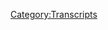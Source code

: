 {{Transcript
    | title         = [[49: July 6-13. 2015]]
    | caption       = [https://knowledgefight.libsyn.com/knowledge-fight-july-6-13 Listen to this episode on Libsyn]
    | episodeNumber = [[49: July 6-13. 2015|49]]
    | length        = 02:38:12
}}

{{MessageBox
    | header     = Warning: Bot Generated Content
    | text       = This transcript was automatically generated by transcription software and likely contains many mistakes and misattributions. Please check the audio for definitive quotes, attribution, and context.
    | image      = N3yvass4myg91.webp
    | imagewidth = 50px
    | id         = warning
}}

{{TranscriptBlock
    | name      = Alex Jones
    | timestamp = 00:00:00.000
    | text      = Andy in Kansas, you're on the air. Thanks for holding. Well, Alex, I'm a first time caller. I'm a huge fan. I love your work.
}}

{{TranscriptBlock
    | name      = Dan
    | timestamp = 00:00:07.000
    | text      = Hey, everybody. Welcome back to knowledge fight. I'm Dan. I'm Jordan. This is a podcast where we are two dudes who like to sit around the drink novelty beverages and talk about Alex Jones.
}}

{{TranscriptBlock
    | name      = Jordan
    | timestamp = 00:00:16.000
    | text      = Yeah, to my great chagrin today. You have purchased and sat in front of me. Let me start
}}

{{TranscriptBlock
    | name      = Dan
    | timestamp = 00:00:21.000
    | text      = by saying whoop, whoop, yeah.
}}

{{TranscriptBlock
    | name      = Jordan
    | timestamp = 00:00:25.000
    | text      = We will be drinking de Licious cotton candy Fago Yeah, a soda so brazen that it bothers to say now we got nothing but carbonated water and high fructose corn syrup.
}}

{{TranscriptBlock
    | name      = Dan
    | timestamp = 00:00:38.000
    | text      = We family up in here, man. No fruit juice.
}}

{{TranscriptBlock
    | name      = Jordan
    | timestamp = 00:00:41.000
    | text      = No nothing. It's water with sugar in it. Eat it you ants.
}}

{{TranscriptBlock
    | name      = Dan
    | timestamp = 00:00:46.000
    | text      = And it's flavored like cotton candy, which is just sugar.
}}

{{TranscriptBlock
    | name      = Jordan
    | timestamp = 00:00:50.000
    | text      = Wow, that is that is candy. That's great. That's fucking unbelievable. So
}}

{{TranscriptBlock
    | name      = Dan
    | timestamp = 00:00:56.000
    | text      = this is a podcast where I know a ton about Alex Jones. And you sir, you do not.
}}

{{TranscriptBlock
    | name      = Jordan
    | timestamp = 00:01:00.000
    | text      = I do all all. i All I know is cotton candy in my mouth right now. It tastes eerily like cotton candy, which is the most disgusting part of it.
}}

{{TranscriptBlock
    | name      = Dan
    | timestamp = 00:01:09.000
    | text      = That's something I've found with Faygo beverages in the past is that like, they have weird flavors. But they nail it. Yeah, no, this
}}

{{TranscriptBlock
    | name      = Jordan
    | timestamp = 00:01:16.000
    | text      = is perfect. It's it's, it's eerie to drink cotton candy.
}}

{{TranscriptBlock
    | name      = Dan
    | timestamp = 00:01:22.000
    | text      = It is it is it's something you don't want. You don't want liquid where you expect solid. Oh, as it were, I think there's a passage out of Lovecraft where it's like it's it's truly horrifying to hear animal sounds where human sounds should come for human sounds or animal sounds should come. Anyway. This is not a Lovecraft podcast, although I mentioned him a bit. But that's just because we were starting to live in a eldritch terror.
}}

{{TranscriptBlock
    | name      = Jordan
    | timestamp = 00:01:49.000
    | text      = Yeah, it does seem it does seem like the elder ones will be arising from the depths any moment now.
}}

{{TranscriptBlock
    | name      = Dan
    | timestamp = 00:01:54.000
    | text      = Yeah, yeah. Donald Trump's face is gonna come off. He's gonna have a tentacles and he's gonna teach us new ways to kill and delight
}}

{{TranscriptBlock
    | name      = Jordan
    | timestamp = 00:02:00.000
    | text      = and that would make more sense than anything he's doing right now.
}}

{{TranscriptBlock
    | name      = Dan
    | timestamp = 00:02:03.000
    | text      = He does seem gelatinous. Yeah. So
}}

{{TranscriptBlock
    | name      = Jordan
    | timestamp = 00:02:07.000
    | text      = it's starting to look like What's this face for men and black. The guy wearing the denorfia Vincent D'Onofrio from men and black in the looks like he's wearing another person.
}}

{{TranscriptBlock
    | name      = Dan
    | timestamp = 00:02:18.000
    | text      = I think my reference was better.
}}

{{TranscriptBlock
    | name      = Jordan
    | timestamp = 00:02:20.000
    | text      = I think mine is popular.
}}

{{TranscriptBlock
    | name      = Dan
    | timestamp = 00:02:22.000
    | text      = That's fair. So we are podcasts about Alex Jones. And we're gonna get to it. But first, before we do, I'd like to give a shout out to our new donator What's up Lesley?
}}

{{TranscriptBlock
    | name      = Alex Jones
    | timestamp = 00:02:31.000
    | text      = I'm a policy wonk.
}}

{{TranscriptBlock
    | name      = Dan
    | timestamp = 00:02:32.000
    | text      = Thank you for donating and welcome to the team. Welcome to the policy wonks. lezlie. If you'd like to become a policy wonk, you may do so by donating to our Patreon there's a link up at knowledge fight.com We welcome all of those who are interested in policy for the
}}

{{TranscriptBlock
    | name      = Jordan
    | timestamp = 00:02:46.000
    | text      = price of just one cup of coffee a day. A week. Give us a month. You can give us one cup of coffee, one cup
}}

{{TranscriptBlock
    | name      = Dan
    | timestamp = 00:02:53.000
    | text      = of coffee a month and you guys all team up you can help me out a great deal. I'm losing my mind. Yeah. Anyway, Jordan, today we are going to be embarking on our third installment of the investigation that I've been doing deep into the past of 2015 trying to figure out exactly what the fuck happened to Alex Jones.
}}

{{TranscriptBlock
    | name      = Jordan
    | timestamp = 00:03:11.000
    | text      = This has turned into one of the most exciting True Crime podcasts out there.
}}

{{TranscriptBlock
    | name      = Dan
    | timestamp = 00:03:15.000
    | text      = Not really a crime. It's all it's all a crime. It's a crime against humanity. It's
}}

{{TranscriptBlock
    | name      = Jordan
    | timestamp = 00:03:19.000
    | text      = a larger crime. Yeah.
}}

{{TranscriptBlock
    | name      = Dan
    | timestamp = 00:03:21.000
    | text      = So on our land, no one
}}

{{TranscriptBlock
    | name      = Jordan
    | timestamp = 00:03:22.000
    | text      = dies. And yet at the same time, pretty much all of us are going to because of
}}

{{TranscriptBlock
    | name      = Dan
    | timestamp = 00:03:26.000
    | text      = it. There's no doubt about that. Yeah, this is this is the prologue to the disaster. Yeah, exactly. So we'll get to this installment but because people have asked on Twitter, and you just asked me right before the show, I want to get everyone up to speed with what's going on in current day, because we're not going to cover it. Last week was a shit show. There was no show on Monday again because of Memorial Day, right? And then Tuesday, Roger Stone talked a whole bunch with Rick Derringer about I am a real American to our everlasting delight. Hulk Hogan theme song amazing. Yep. Wednesday, Mike Cernovich. And Alex Jones announced their huge Kathy Griffin contest. That's, that's on Wednesday, Thursday. They don't talk about that. Because she knew it. I knew it. Yeah. Fantastic. Still going on ostensibly. But they Alex is he's moved on. And now he's super into how cool it is. That Trump left the Paris Agreement. Great. Because in Alex Jones his conception and his framework, the the planet is carbon starved. There's not a carbon dioxide.
}}

{{TranscriptBlock
    | name      = Jordan
    | timestamp = 00:04:36.000
    | text      = No, we have I don't even want to hear the words you're saying right now. I know. So there's that's the one we're not going over. You might as well be like and rainbows are made of starlight and wishes. So that's one rainbow snatch. Oh, okay,
}}

{{TranscriptBlock
    | name      = Dan
    | timestamp = 00:04:49.000
    | text      = there we go is made of starlight and rainbows. It that's why we're not going to do an episode on it because the whole episode is mostly Alex losing his mind and talking about it. He's still in his manic Episode. So he's talking about how July 1 2017 will be the most important day in history. And here's why is because he believes that the way the globalists fund themselves is through this carbon tax that's been imposed. Climate change isn't real. It's all a short rod to create a carbon tax that goes to Al Gore. I don't I don't, I don't get the A to be there. But be that love it. So he's celebrating this. He's losing his shit. He's going on and on about like weird Biblical stuff. It's so strange. He's talking about God's eye and what have you, oh, boy, which may or may not be a reference to Fast and Furious six,
}}

{{TranscriptBlock
    | name      = Jordan
    | timestamp = 00:05:42.000
    | text      = or Lord of the Rings could be that too.
}}

{{TranscriptBlock
    | name      = Dan
    | timestamp = 00:05:45.000
    | text      = Or I think one of the Assassin's Creed game yeah,
}}

{{TranscriptBlock
    | name      = Jordan
    | timestamp = 00:05:47.000
    | text      = there was definitely that.
}}

{{TranscriptBlock
    | name      = Dan
    | timestamp = 00:05:48.000
    | text      = Oh, yeah. So he's, I don't, we discussed it a little bit on the last episode that when he's in this sort of manic state, it's tough to talk about it without making fun of what is sort of overt mental illness. Right. So I don't want to talk about that. And on the same token, the climate change stuff is just so loony that I don't want to make because you wouldn't even want to make you would freak out.
}}

{{TranscriptBlock
    | name      = Jordan
    | timestamp = 00:06:14.000
    | text      = Well, yeah, I'm listening to it. I'm already freaking out when you just said we're carbon star. Very angry.
}}

{{TranscriptBlock
    | name      = Dan
    | timestamp = 00:06:20.000
    | text      = I'm protecting my neighbors. Your screams I'm doing
}}

{{TranscriptBlock
    | name      = Jordan
    | timestamp = 00:06:24.000
    | text      = I am very rarely that calmed down.
}}

{{TranscriptBlock
    | name      = Dan
    | timestamp = 00:06:29.000
    | text      = So the other thing I want to talk about strange with the along the same lines as the we shouldn't mock Alex Jones in the middle of a manic episode. It came out on the internet last week that Paul Joseph Watson eats books. Yes. And I want to make it very clear that I hate him. He is his beliefs are stupid. But I resent everybody making fun of him for his alleged pica. You know, that is a condition and I really don't like to see people when he is so fucking open to attack for so many other things. All of these people making fun of him because he came out and admitted that he eats paper. I don't think that's okay.
}}

{{TranscriptBlock
    | name      = Jordan
    | timestamp = 00:07:09.000
    | text      = He's a horrifying monster filled with transphobic homophobic Absolutely. fucking hate just a hate filled monster. That's the target and he should be he should be absolutely eviscerated every single day of his life. Yeah. For ever, like a like a Greek myth. His entered should be pulled from him every morning. He should heal and it should happen again. The very next day, except
}}

{{TranscriptBlock
    | name      = Dan
    | timestamp = 00:07:37.000
    | text      = he has not brought us the torch have not brought any of that stuff. No, he's
}}

{{TranscriptBlock
    | name      = Jordan
    | timestamp = 00:07:42.000
    | text      = not a hero. No.
}}

{{TranscriptBlock
    | name      = Dan
    | timestamp = 00:07:44.000
    | text      = And it's the same thing with when also
}}

{{TranscriptBlock
    | name      = Jordan
    | timestamp = 00:07:47.000
    | text      = he should eat all the paper he wants. I don't give a fuck I don't even eating paper. No, fuck you.
}}

{{TranscriptBlock
    | name      = Dan
    | timestamp = 00:07:53.000
    | text      = In the past, he has talked about how he is a bit of an agoraphobic and rarely leaves his apartment, right. And again, that's the thing that I don't feel any interest in making fun of and I empathize. I feel really, I feel bad for him in those instances. So when I see people making fun of him, it just, it bums me out because he sucks, but not for these reasons and it's unfair. And it gives him an opportunity to re attack back and be like, Oh, isn't this the tolerant left making fun of my mental illness? Yeah, it's a trap. But it's I'm not saying that he's faking it as a trap. But it is a trap you can fall into of course, and it just really bums me out when people don't take the right attack plan on these assholes. Yeah, it's just stick to the reality. Don't insult them for things that are human
}}

{{TranscriptBlock
    | name      = Jordan
    | timestamp = 00:08:38.000
    | text      = right. Don't make fun of him for being afraid to leave his house. Make him afraid to leave or train vultures to attack him the moment he walks outside. Ah, you can teach ravens to teach their own families to hate this man. We need we need an army of birds. I think that's where my mind is at right now. Because you know, they're the only ones who are going to survive once the rest of the Earth is flooded.
}}

{{TranscriptBlock
    | name      = Dan
    | timestamp = 00:09:08.000
    | text      = Not if the owls have anything to say about it. Fucking peacocks. So, we're going to start our investigation. Today's episode is going to be covering the timespan of July 6 to July 13. So we're gonna be going over that. But to give you guys a little bit of a last time on the investigation. Alex Jones did not mention Donald Trump for a long time. You spent a lot of time talking about a Chick fil A billboard and misrepresenting the Civil War. Yes, you're up to speed. On July, why
}}

{{TranscriptBlock
    | name      = Jordan
    | timestamp = 00:09:39.000
    | text      = do we do three hour episodes? This is a very good question. She just brought everybody up to speed in a two second Recap, but that's because
}}

{{TranscriptBlock
    | name      = Dan
    | timestamp = 00:09:47.000
    | text      = you can go back and listen to that three hour. That's
}}

{{TranscriptBlock
    | name      = Jordan
    | timestamp = 00:09:48.000
    | text      = a good point.
}}

{{TranscriptBlock
    | name      = Dan
    | timestamp = 00:09:49.000
    | text      = On July 5, Alex Jones very strongly indicated that he is fully aware of Trump's mob connections. And so we go from dismissed So and not even talking about Trump to within a couple of days, I think 16 days after Trump had announced his candidacy, Alex Jones is saying, This guy is, you know, he's mobbed up right.
}}

{{TranscriptBlock
    | name      = Jordan
    | timestamp = 00:10:11.000
    | text      = And probably 95% of what Trump says. He doesn't trust him.
}}

{{TranscriptBlock
    | name      = Dan
    | timestamp = 00:10:16.000
    | text      = He agrees with the distrust of immigrants, right? He agrees with that rhetoric, but he knows that Trump isn't going to follow through on it. Also,
}}

{{TranscriptBlock
    | name      = Jordan
    | timestamp = 00:10:24.000
    | text      = at the end of our mash cut to now.
}}

{{TranscriptBlock
    | name      = Dan
    | timestamp = 00:10:28.000
    | text      = Also, at the end of our last episode, we revealed the Paul Joseph Watson also thinks that Trump is a shill and he's just in it for publicity, right and thinks he's a narcissist. Right? So that brings you up to speed we are now on July 6. July 6, is a fucked up show. It's mostly phone calls. Alex is sort of in a weird headspace. And I don't think he really wants to do his show. And so he takes a lot of phone calls. And they're all pretty boring, right. But in the times that he's not taking phone calls, it's a lot of race ship. He talks a lot about
}}

{{TranscriptBlock
    | name      = Jordan
    | timestamp = 00:11:03.000
    | text      = guilt, because we're still only a month out from the Charleston less than
}}

{{TranscriptBlock
    | name      = Dan
    | timestamp = 00:11:08.000
    | text      = that. It's been like three weeks or so. Yeah, but he Yeah. So here is the first clip where we start with Alex explaining that he doesn't want this guilt.
}}

{{TranscriptBlock
    | name      = Alex Jones
    | timestamp = 00:11:17.000
    | text      = I want to explain something. I'm pro human. I really don't care at the end of the day, what color you are, or where you came from. If you support private property, and the right to self defense, and you support a level playing field, and you're not a wannabe social engineer, trying to guilt me into feeling like I'm a bad person show I'll submit to whatever your agenda is that I care about you and I want you to succeed. There's two issues, that there's Donald Trump's situation gives us a window into I don't trust Donald Trump, as far as I could throw an elephant. Everybody knows that. That said, most of what he says makes a lot of sense. And I think he's a really smart guy. And the problem is he won't deliver on what he says he's going to do. In my experience. He is an establishment shill. That's just what my gut tells me and what I've seen what a lot of insiders like Dr. corsi and others say,
}}

{{TranscriptBlock
    | name      = Dan
    | timestamp = 00:12:23.000
    | text      = Jerome Corsi, now the Washington bureau chief for Infowars, who has known Donald Trump for 40 years, and regularly goes to dinner with him has told Alex in 2015 that Donald Trump is an establishment shill, and he is just there for publicity. Well, yeah, but this is now he's saying one of his sources.
}}

{{TranscriptBlock
    | name      = Jordan
    | timestamp = 00:12:44.000
    | text      = Well, I mean, we all know that we all knew that that's what he was or is et cetera. But now Jerome Corsi waiting for Alex to say that he can throw like the next show. He's like, Oh, also, I can throw an elephant as far as a human being can trust another human being? Yeah, yeah. That's his way out. He's actually so strong. He can throw an elephant a million miles just sounds like
}}

{{TranscriptBlock
    | name      = Dan
    | timestamp = 00:13:09.000
    | text      = alright Rob, do you gotta help me to throw this elephant? I will not be made a liar.
}}

{{TranscriptBlock
    | name      = Jordan
    | timestamp = 00:13:14.000
    | text      = Yeah, gonna fly now is playing in the background, we get a nice little rocky montage.
}}

{{TranscriptBlock
    | name      = Dan
    | timestamp = 00:13:19.000
    | text      = So I mean, I think that you're underplaying this revelation that Dr. corsi is also on the same page. Because Dr. corsi is now a major player in Alex's propaganda. He's a major player in pushing Trump.
}}

{{TranscriptBlock
    | name      = Jordan
    | timestamp = 00:13:34.000
    | text      = Right. But I see the thing, the thing that is the thing that mitigates that for me is that everyone was like, No, we don't want Trump we don't want Trump. We don't want Trump until it became apparent that they had to,
}}

{{TranscriptBlock
    | name      = Dan
    | timestamp = 00:13:50.000
    | text      = they had to like even his friends were saying absolutely. Okay. Does he have friends? Come on, apparently. Come on for 40 years.
}}

{{TranscriptBlock
    | name      = Jordan
    | timestamp = 00:13:59.000
    | text      = Dr. corsi likes, likes a free meal every now and again. Sure.
}}

{{TranscriptBlock
    | name      = Dan
    | timestamp = 00:14:02.000
    | text      = I don't think Trump picks a dog. That's a good
}}

{{TranscriptBlock
    | name      = Jordan
    | timestamp = 00:14:07.000
    | text      = point. Hey, unless they eat it exclusively at Trump's places. It's
}}

{{TranscriptBlock
    | name      = Dan
    | timestamp = 00:14:11.000
    | text      = possible there you go. So but be that as it may, we have this reiteration of I agree with this brace shit that he's saying this, this stuff because the the Trump situation that he's referring to is still just the comments about the Mexicans, right? That's still what's going on. Right? That's the only context that he covers Trump in pretty much. I think throughout the entirety of this episode, we're going to be going over so anytime there's the Trump situation, it's all just this, which at this point in history on July 6, is old. Yeah, that happened again. 334 weeks ago. Yeah. So he he's not he's not wrestling with up to date shit.
}}

{{TranscriptBlock
    | name      = Jordan
    | timestamp = 00:14:51.000
    | text      = I his his preamble there of at the end of the day, I'm pro human. And then here Here's his list of things that are pro human are private property. Sure. Self Defense. Yep. And don't make me feel guilt. Yep. That's the wrong priority for any human being
}}

{{TranscriptBlock
    | name      = Dan
    | timestamp = 00:15:11.000
    | text      = ever. No, because that's the bedrock of all human dignity.
}}

{{TranscriptBlock
    | name      = Jordan
    | timestamp = 00:15:15.000
    | text      = Well, what about like care about others? What are empathy, boo? Respect, no empathy, respect for yourself and for others empathy
}}

{{TranscriptBlock
    | name      = Dan
    | timestamp = 00:15:26.000
    | text      = out of that empathy is a globalist plot. Let's do understand in order to get white people to feel bad. So you balkanize them? Oh, okay. I've actually come to realize something that I,
}}

{{TranscriptBlock
    | name      = Jordan
    | timestamp = 00:15:35.000
    | text      = I love how far we've come that you can just throw empathy as a globalist plot. And I'm like, Yeah, that makes sense. All right. Moving on. Makes sense. Yeah, let's go along with that. I
}}

{{TranscriptBlock
    | name      = Dan
    | timestamp = 00:15:44.000
    | text      = think that Alex believes, and I'm not sure about this, but I'm starting to think that he believes that the idea of people complaining about legitimate racial issues, he interprets that as a plot to split white people as one cohesive group, as a voting bloc, into a split group. And some of the people will go along with the broken coalition that the Clintons put together, and other ones will become white supremacist. No, it's not.
}}

{{TranscriptBlock
    | name      = Jordan
    | timestamp = 00:16:16.000
    | text      = How do you how do you? Look, I'm just I don't like it when they split white people. As a voting bloc, right? We should all be united. I'm not racist, though. No, at the end of the day, I don't care what color you are. So long as all white people are on the same team.
}}

{{TranscriptBlock
    | name      = Dan
    | timestamp = 00:16:34.000
    | text      = I want to be clear, he hasn't said as much. But I'm starting to glean some of that from his interviews that he's had with like Larry Nichols. And just some of the other things he said. I think that that is part of his conception. It's
}}

{{TranscriptBlock
    | name      = Jordan
    | timestamp = 00:16:47.000
    | text      = part of so many old white dudes can say it's not like it's not like it's a thing they actively think about. It's just their their tribalism in the back of their head is like, Well, you look like me. So you must agree with me, we must have the same priority. Exactly. So which are of course private property, self defense, and I don't want to feel anything. Yeah. I don't want to feel guilt. Yep. Especially about I don't want to feel guilt for the fact that my private property comes from Old white people self defense, I II manifest destiny.
}}

{{TranscriptBlock
    | name      = Dan
    | timestamp = 00:17:15.000
    | text      = Yeah, it is interesting that the reasons you should feel guilt are the private property prior to Yeah, the private property that you have, because of the system that has been in place and built very, literally on racism. Yep. And the self defense you need. Because,
}}

{{TranscriptBlock
    | name      = Jordan
    | timestamp = 00:17:33.000
    | text      = exactly. All three, most important things are white supremacist
}}

{{TranscriptBlock
    | name      = Dan
    | timestamp = 00:17:38.000
    | text      = somewhat. Anyway, speaking of that, let's get to this next clip.
}}

{{TranscriptBlock
    | name      = Alex Jones
    | timestamp = 00:17:41.000
    | text      = So there's this apologist idea, or any crime coming out of anybody who isn't white is basically acceptable. You got to ask yourself, what is that agenda really all about? So I don't
}}

{{TranscriptBlock
    | name      = Dan
    | timestamp = 00:17:55.000
    | text      = believe that that's the agenda. But I included
}}

{{TranscriptBlock
    | name      = Jordan
    | timestamp = 00:17:57.000
    | text      = that Oh, no, we live in Chicago. And you know that as a city, we all agree that any crime done by black people, we just ignore, totally cool. Yeah, the CPD definitely does not have black sites, nor do they torture people. No, no, that's crazy. We just ignore it.
}}

{{TranscriptBlock
    | name      = Dan
    | timestamp = 00:18:17.000
    | text      = But the reason that I kept that clip in because it is a little bit short, and almost seems a little bit like a non sequitur is the reason that he says at the at the end, what's the agenda there? And I think it's fascinating because it's like, are you talking about yourself? What's the agenda in you laying it out like this? You know what I'm saying right now. It's, it's interesting. But all of this could be explained
}}

{{TranscriptBlock
    | name      = Jordan
    | timestamp = 00:18:41.000
    | text      = his What's your plan is actually, what's my plan? I'm
}}

{{TranscriptBlock
    | name      = Dan
    | timestamp = 00:18:44.000
    | text      = really doing what am I thinking? So actually, I think a lot of it can be explained by considering what sources Alex takes in. And in this next clip, Alex explains what his news diet is like,
}}

{{TranscriptBlock
    | name      = Jordan
    | timestamp = 00:18:56.000
    | text      = oh, no, oh, I
}}

{{TranscriptBlock
    | name      = Dan
    | timestamp = 00:18:57.000
    | text      = don't want to know it's a little bit revealing.
}}

{{TranscriptBlock
    | name      = Alex Jones
    | timestamp = 00:18:59.000
    | text      = And I think I kind of got depressed this morning. I was up I wasn't at like 6am I was reading news articles. And I was on Infowars. And I go look at the comments for tips or anything. It's kind of scan some lights. I was on
}}

{{TranscriptBlock
    | name      = Jordan
    | timestamp = 00:19:12.000
    | text      = your reading the comments on your own article.
}}

{{TranscriptBlock
    | name      = Dan
    | timestamp = 00:19:15.000
    | text      = For tips who bad
}}

{{TranscriptBlock
    | name      = Alex Jones
    | timestamp = 00:19:16.000
    | text      = seven felonies have been deported five times and how they let him go. San Francisco did saying they think it's racist to turn a felon out of jail for all sorts of crimes over to the feds, they don't even deport them anyways, so it wouldn't matter. Obama's basically stopped deportations. I mean, a citizen isn't treated like that. Oh, he
}}

{{TranscriptBlock
    | name      = Jordan
    | timestamp = 00:19:38.000
    | text      = definitely didn't deport more people than his predecessors and
}}

{{TranscriptBlock
    | name      = Alex Jones
    | timestamp = 00:19:41.000
    | text      = the guy went out and shot a lady and I saw democratic operatives I went and clicked on their handles. They were real websites in the common people with their dogs and their cats and everything. You know, Trent, we're real dogs and real and buy their dogs and their cats when they were real people. Saying how dare me be racist and grammar basically not just want to have people joyriding around shooting people. And then how dare I defend Donald Trump because I just stick with the white people. And it was mainly white people. Shameless. I mean, their whole ideology. It's just mental illness. It's like mentally ill.
}}

{{TranscriptBlock
    | name      = Dan
    | timestamp = 00:20:16.000
    | text      = I mean, one of the things that I think is interesting is one, I've developed two theories in my investigation thus far up till this point, and one of them is reasonable. And the other one we'll get to later. The reasonable theory is I think that Alex Jones is at some point around here, July sixth, seventh, and that sort of span, he starts to get really jealous, because Donald Trump is getting a lot of press saying things that are very similar to things he says, okay, all right. I think Alex Jones starts to get pretty petty and jealous about like, why is everyone lumping me in with him? Why am I not getting all the attention, that sort of thing? And then on top of that, I think he starts to empathize with him a little bit, because of the way the media treats him. I think that there is a there is an identification factor that Alex starts to feel with Trump. Okay, that's the most reasonable theory I have about what gets him to sort of shift over Yeah, I can see that I have an insane theory.
}}

{{TranscriptBlock
    | name      = Jordan
    | timestamp = 00:21:18.000
    | text      = That's an emotionally based like, that's a reasonable human beings. Like I can understand that reaction and it sort of falls in line. Now, of course, that means it is not true at all, because you and I can understand it. Definitely not possible. But it also is because Trump killed a globalist left the head on Alex Jones's doorstep. That could be that's what we know.
}}

{{TranscriptBlock
    | name      = Dan
    | timestamp = 00:21:43.000
    | text      = That's my theory. But the my rational theory does take into account the psychology of both individuals like Trump acts the way he does, because he's a narcissist and doesn't understand consequences, right. And then Alex is also a narcissist. And he feels like, hey, I can get on this train. I see what's happening with him. If I identify myself with him, maybe I will get the attention that he's getting well,
}}

{{TranscriptBlock
    | name      = Jordan
    | timestamp = 00:22:05.000
    | text      = yeah, he's saying exactly what I've been saying for forever. Why is he more popular? Here's what I'll do. I'll, I'll drift off of it. You know,
}}

{{TranscriptBlock
    | name      = Dan
    | timestamp = 00:22:13.000
    | text      = and there are a couple instances to eclipse will play where Alex says things that eventually Trump himself will say, so there is also a possibility. Why
}}

{{TranscriptBlock
    | name      = Jordan
    | timestamp = 00:22:20.000
    | text      = are we why are we doing this whole America thing anymore? I don't know. Very sure. But there
}}

{{TranscriptBlock
    | name      = Dan
    | timestamp = 00:22:25.000
    | text      = is also a possibility that Alex just lives his life and spouts the hate that he spouts. And then at some point started to see Trump jock his style, and be like, alright, this guy gets it. He likes me. This appeals to my narcissism. He's clearly quoting me, right? I mean, I don't know that makes sense. So on the like I said on this six July 6 episode,
}}

{{TranscriptBlock
    | name      = Jordan
    | timestamp = 00:22:47.000
    | text      = the end of the day, Alex wants a rubdown from the famous guy more or less, yeah,
}}

{{TranscriptBlock
    | name      = Dan
    | timestamp = 00:22:50.000
    | text      = he's a star fucker. But he chooses weird stars. Anyway, this next clip, I told you July 6, there's a weird days in a weird headspace. And it finally sort of blows off at this point, like, hour 10 into the episode.
}}

{{TranscriptBlock
    | name      = Alex Jones
    | timestamp = 00:23:06.000
    | text      = It's almost like claustrophobia. I never used to have this feeling about politics. But now I just want to hide from everybody and just let everybody kill each other and just be idiots because
}}

{{TranscriptBlock
    | name      = Jordan
    | timestamp = 00:23:18.000
    | text      = I'm pretty much
}}

{{TranscriptBlock
    | name      = Alex Jones
    | timestamp = 00:23:19.000
    | text      = I mean, I'm not putting on an actor. I almost left earlier. Okay. I couldn't even go on earlier and I had to basically irritate like, I may just leave I just keep on watching the videos and I go out the street. It's not marked as doing this. The average austenite folks cannot find their fat ass with both hands. And I want to slap them upside their head. But let me tell you, they are the most politically correct full of it. Arrogant scum. And I'm sick of them. And let me tell you who they mainly are. Hasty, stupid white people is dumb as the so called minorities are on average they're more awake when I talk to them and these dumb ass white people everywhere. I mean, this country is a sick joke.
}}

{{TranscriptBlock
    | name      = Dan
    | timestamp = 00:24:07.000
    | text      = The juxtaposition there is amazing. Music plus of just screaming about pasty dumb white people if
}}

{{TranscriptBlock
    | name      = Jordan
    | timestamp = 00:24:14.000
    | text      = if it was from if it was from Beverly Hills Cop and Eddie Murphy said that I'm way on board I believe every word.
}}

{{TranscriptBlock
    | name      = Dan
    | timestamp = 00:24:25.000
    | text      = Yeah, so he's saying that like it's not Mark Dice shooting these exploitative erroneous videos where he goes out and talks to dumb people on the street. It's everybody it's real. This is really how people are they don't know what the Fourth of July is all this stuff. It's so that's what's making him mad, and he's just freaking out. So it goes to break with that music and then here is how he comes back from break.
}}

{{TranscriptBlock
    | name      = Alex Jones
    | timestamp = 00:24:51.000
    | text      = You know, I feel a lot better now. Because I've been holding my finger in the last few weeks and during the break If I had a controlled rage just walking around back in the storage area of the facility where I petted my big hill down for a while, I was not gonna be able to continue doing the radio show because my revulsion of the globalist at their house sickening they are evil they are and how bad they are sounds like just Oh, to me. And then I just wonder what is wrong with other people? Why do we put up with this inversion of reality and common sense being trampled?
}}

{{TranscriptBlock
    | name      = Jordan
    | timestamp = 00:25:36.000
    | text      = I don't know. i Yeah, that's a really good question. Don't
}}

{{TranscriptBlock
    | name      = Dan
    | timestamp = 00:25:40.000
    | text      = know why we put up with us but also this is the second time in pretty short span that Alex says in episodes we've covered he's had to leave the studio and have a controlled rage.
}}

{{TranscriptBlock
    | name      = Jordan
    | timestamp = 00:25:52.000
    | text      = Yeah, I want to see what his controlled rage obviously breaks
}}

{{TranscriptBlock
    | name      = Dan
    | timestamp = 00:25:55.000
    | text      = shit. On the last it has to I'm that Keith Olbermann episode he was saying that he went and broke shit. Like he's a frickin he's a he is a he's a raging roid rage kind of guy. That's what's going on. He's not mentally well, no matter what, even manic episode shit aside, he's not in a emotional, spiritual, self control kind of situation where he shouldn't be doing this. Right. Like I've talked about how this is starting to fuck with my mind a little bit. Yeah. And I'm losing it a tiny bit covering him. Yeah, I have developed slight agoraphobia. I don't leave the house as much as I used to and that stuff, right. But I'm very I've never gotten so mad listening to him that I've gone into a controlled rage. What is a control rage? I think it's code for a rage. I think it's trying to I'm trying to put a PR spin on that. So
}}

{{TranscriptBlock
    | name      = Jordan
    | timestamp = 00:26:48.000
    | text      = I threw shit in my office for a good half hour. And I know I have a cleaning lady. Yeah, to fix it.
}}

{{TranscriptBlock
    | name      = Dan
    | timestamp = 00:26:54.000
    | text      = Yeah. So or man, Alex, you should not you should not be doing this. You should not. You shouldn't shouldn't be in the news.
}}

{{TranscriptBlock
    | name      = Jordan
    | timestamp = 00:27:02.000
    | text      = It's it's like, like, how do you look at somebody who is so clearly unhealthy in every aspect of his life?
}}

{{TranscriptBlock
    | name      = Dan
    | timestamp = 00:27:13.000
    | text      = Seems like it right?
}}

{{TranscriptBlock
    | name      = Jordan
    | timestamp = 00:27:14.000
    | text      = There's no good. There's no good thing that we've seen. Other than once a year he smokes weed to test it straight. That's the only bright spot. That's the only healthy. The only healthy thing I can see Alex
}}

{{TranscriptBlock
    | name      = Dan
    | timestamp = 00:27:27.000
    | text      = doing. You gotta make sure that George Soros hasn't gone too far with that or right. No,
}}

{{TranscriptBlock
    | name      = Jordan
    | timestamp = 00:27:31.000
    | text      = he can't can't let him do that. Yeah. No, I
}}

{{TranscriptBlock
    | name      = Dan
    | timestamp = 00:27:34.000
    | text      = know, he is. He's a mess. But I think what people respond to in him is specifically the white identity shit that he always talks about. And that's why his audience is 87%.
}}

{{TranscriptBlock
    | name      = Jordan
    | timestamp = 00:27:47.000
    | text      = Right? Well, and you can also if you're a disenfranchised, dumb, white dude, you can absolutely sublimate some of your anger through his Yeah, for sure. You know, we that's one of one of the ways Yeah, one of the ways you can get it out is you allow this man to speak for you. And then you feel you know, you get that dopamine reaction of, well, at least somebody's telling it like it is, well, you
}}

{{TranscriptBlock
    | name      = Dan
    | timestamp = 00:28:11.000
    | text      = got this terrible anger based on feeling like white victimhood inside you and you listen to his show, and he screams about it, somehow. You're right. It is it's, it's somehow you can vicariously feel those feelings. And maybe they come out maybe maybe it is a release. Yeah, I hope because I think there are a lot of people who it's not I think it's reinforcing, right. But
}}

{{TranscriptBlock
    | name      = Jordan
    | timestamp = 00:28:31.000
    | text      = I mean, you have to imagine some of these people work in an office, they go to the office, and rather than take out all this weird, angry conservative white hot hatred on their co workers, they just sit there listening to a gorilla scream for four hours.
}}

{{TranscriptBlock
    | name      = Dan
    | timestamp = 00:28:49.000
    | text      = I'm really scared that my co workers have seen that I'm watching Info Wars. I'm really worried that they think I like it. I don't know. No one's brought it up. But I'm so scared. People think I'm an info warrior. So I do have a huge beard. Right? I could be one of those crazies, right. Anyway. This is the last clip from July 6. In this one he has Gerald Cilenti on he has an interview with this dude, no idea who that is guy who you works in trends. That's not a job. He does predictions and what have you about what is to come? Okay, the way was he a good predictor? Nope. He has a lot of similar tendencies to Alex to predict the collapse is coming imminently. They talk a bunch about how you need to buy gold, of course. But what I think is more important about this interview is this clip that I'm gonna take from it. And it's Gerald Cilenti really reinforcing the Savior narrative that Larry Nichols has laid out for Alex in past episodes,
}}

{{TranscriptBlock
    | name      = Gerald Celente
    | timestamp = 00:29:51.000
    | text      = and you said you would depress because of the masses that are so out of touch. So I had this little quote here. that really says all of his guests by Samuel Adams. This is what he said Doesn't take a majority, but rather an irate, tireless minority Hien on setting brush fires of freedom in the minds of men. It does not take a majority to prevail, but rather an irate, tireless minority, keen on setting brush fires of freedom in the minds of men. And that's what you are doing. That's what I'm just that's what Dr. Paul Craig Roberts does. That's what Ron Paul does. There are a number of us that are doing it. It's bringing it all together to make it happen. He
}}

{{TranscriptBlock
    | name      = Jordan
    | timestamp = 00:30:40.000
    | text      = sounds like a shitty Lenny Bruce. Yeah.
}}

{{TranscriptBlock
    | name      = Dan
    | timestamp = 00:30:43.000
    | text      = And he does do some like warmed over hacky comedy. Yeah, he does throttle lines like, I don't even remember anyway, but like,
}}

{{TranscriptBlock
    | name      = Jordan
    | timestamp = 00:30:49.000
    | text      = the brush fires of heaven that she had gotten a brush fire.
}}

{{TranscriptBlock
    | name      = Dan
    | timestamp = 00:30:54.000
    | text      = You hear it there is like, he's talking about Sam Adams quote, right. He's throwing it out there. It doesn't take a majority. It just takes an irate minority. Uh huh. It's the same thing as the what Larry Nichols keeps saying, all we need is you Alex, you are our Savior. He even goes so far like Larry Nichols. I don't think I have pulled the clip but he does say you are the last hope for the bastion of truth. Jesus Christ. Yeah, I mean, he's, it's he has these people in his life who are just completely reinforcing this. It's up to you.
}}

{{TranscriptBlock
    | name      = Jordan
    | timestamp = 00:31:24.000
    | text      = Now I want to rewrite A New Hope. Yeah, and have Obi Wan just be this strange. Ill proportioned angry, dude.
}}

{{TranscriptBlock
    | name      = Unknown Speaker
    | timestamp = 00:31:35.000
    | text      = Yeah, just
}}

{{TranscriptBlock
    | name      = Jordan
    | timestamp = 00:31:41.000
    | text      = Yeah, fucking lightsabers
}}

{{TranscriptBlock
    | name      = Dan
    | timestamp = 00:31:43.000
    | text      = do the thing that I think is like I do sort of believe I'm fighting a quixotic battle against the windmill that is at Alex Jones. Correct. I do believe and I think it's important. I don't think that this is just fun entertainment. I think that there is something important we're doing. But I don't have
}}

{{TranscriptBlock
    | name      = Jordan
    | timestamp = 00:32:01.000
    | text      = exactly like the man of LaMancha. But the musical which was far more important than original Yeah, I know. Book is like 10,000 pages. It's great though. Nobody's saying love
}}

{{TranscriptBlock
    | name      = Dan
    | timestamp = 00:32:11.000
    | text      = some survived. Nobody thinks I don't have a Gerald Cilenti I don't have a Larry Nichols. I have you
}}

{{TranscriptBlock
    | name      = Jordan
    | timestamp = 00:32:17.000
    | text      = and I am not going to tell you you are.
}}

{{TranscriptBlock
    | name      = Dan
    | timestamp = 00:32:21.000
    | text      = You're telling me coolant. So
}}

{{TranscriptBlock
    | name      = Jordan
    | timestamp = 00:32:26.000
    | text      = if I was on Infowars Alex, stop getting so self important. Yell out,
}}

{{TranscriptBlock
    | name      = Dan
    | timestamp = 00:32:31.000
    | text      = your vocal patterns are too appealing to find a way to speak weirdly. So that's it for July 6. Oh, boy. Oh, boy, dad. Oh, no. I
}}

{{TranscriptBlock
    | name      = Jordan
    | timestamp = 00:32:41.000
    | text      = think we need to create a new meme.
}}

{{TranscriptBlock
    | name      = Unknown Speaker
    | timestamp = 00:32:44.000
    | text      = I don't want to do that.
}}

{{TranscriptBlock
    | name      = Jordan
    | timestamp = 00:32:45.000
    | text      = I think it's time.
}}

{{TranscriptBlock
    | name      = Dan
    | timestamp = 00:32:46.000
    | text      = I don't want to do that
}}

{{TranscriptBlock
    | name      = Jordan
    | timestamp = 00:32:47.000
    | text      = a meme
}}

{{TranscriptBlock
    | name      = Dan
    | timestamp = 00:32:49.000
    | text      = on it. So we go to July 7, and this episode is weird. Yes. What happened? I know I say that a lot. That episodes are weird.
}}

{{TranscriptBlock
    | name      = Jordan
    | timestamp = 00:32:59.000
    | text      = That's because they fucking are. Yeah. So the ones that you don't think are weird, aren't terrifyingly weird ones that you do think are weird. I can't process my emotions while listening to this
}}

{{TranscriptBlock
    | name      = Dan
    | timestamp = 00:33:11.000
    | text      = baseline is weird. Yeah, that's sort of where we are. So in this episode, he has an interview with this guy named Lord Monckton, who
}}

{{TranscriptBlock
    | name      = Jordan
    | timestamp = 00:33:20.000
    | text      = refuse, refuse.
}}

{{TranscriptBlock
    | name      = Dan
    | timestamp = 00:33:23.000
    | text      = He does not believe in climate over these clips entirely. I don't have any of him. He claims he actually was on the show, just the other day recently in 2017, to talk about how he has found proof that climate change is based on bad math. And he's going to release a paper about it, how'd that go? doesn't give any details, no details, no details based on bad math. He's found four huge errors were made does not explain any of them.
}}

{{TranscriptBlock
    | name      = Jordan
    | timestamp = 00:33:52.000
    | text      = Any any does he like talk about maybe it was in the measuring system? No, no, no specific, maybe any, like a calculation, you know? Like there are so many different factors that could go into the exacerbation of climate change. You know, like, how quick are the ice caps melting? Maybe they just got the the rate of decay wrong, like maybe it's any number of possible things. Dan tells me that Lord Monckton, or whatever the fuck his name is, says that it's a mathematical issue that we can solve through peer reviewed research. Dan, you didn't give any details? Okay, well, then never fucking mind. But Alex is thrilled. Climate change is still real Alex.
}}

{{TranscriptBlock
    | name      = Dan
    | timestamp = 00:34:32.000
    | text      = So he's coming on back in 2015, to have a discussion about how the EU was a fascist organization. And I didn't I didn't keep any of that stuff in. But in this clip, towards the beginning of the episode, Alex says some stuff that I believe Trump picked up on later stuff about how Obama is the founder of ISIS, right? These sort of beliefs are things that Trump mirrored from Alex Jones.
}}

{{TranscriptBlock
    | name      = Jordan
    | timestamp = 00:34:58.000
    | text      = Do you know what I Like, maybe our big problem is that we just don't define words the same way. Like, what do you think their definition of fascism is like the actual word like,
}}

{{TranscriptBlock
    | name      = Dan
    | timestamp = 00:35:10.000
    | text      = well, isn't it? Isn't it? Like a Socrates quote? Like the beginning of knowledge comes from the definition of terms? Right beginning of language? Yeah, you can't? How
}}

{{TranscriptBlock
    | name      = Jordan
    | timestamp = 00:35:18.000
    | text      = can you? How can you communicate with somebody who disagrees with you without first agreeing on what reality is? Yeah. Otherwise, you're just talking past each other?
}}

{{TranscriptBlock
    | name      = Dan
    | timestamp = 00:35:27.000
    | text      = That's a that's an interesting point. Mm hmm. I don't know. I don't think Alex would be up for having that conversation, though. Even about just defining.
}}

{{TranscriptBlock
    | name      = Jordan
    | timestamp = 00:35:35.000
    | text      = Well, yeah. Right. Cuz then that terms mean, that point that paints you in a corner, then you actually have to engage with things like if you've ever
}}

{{TranscriptBlock
    | name      = Dan
    | timestamp = 00:35:45.000
    | text      = so much of what Alex does is on unverifiable, right? Like, you can't disprove a lot of the things he says, but if he were to give definitions to terms, it would be like, Oh, no, that's absolutely not true. They'd have to, you have to admit it,
}}

{{TranscriptBlock
    | name      = Jordan
    | timestamp = 00:35:57.000
    | text      = right? That's exactly. And I've had, I've had conversations with conservative people before in the past, where it's been like, Okay, we're gonna stop. This is what we are talking about. Here's the one subject we're talking about, so long as you agree that you can change your mind based on so you say, you know, you have no evidence for what you're saying, Okay, fine. I will present evidence. If it disagrees with you, then you have to change your mind. And if you do the same for me, then I will change my mind. So long as the moment I do that. You don't say, Well, yeah, but what about Nona? Nona? We're talking about this
}}

{{TranscriptBlock
    | name      = Dan
    | timestamp = 00:36:37.000
    | text      = goalposts moving Yeah, exactly. Anyway, Alex believes that Obama created ISIS, he did create ISIS, but through accidental foreign policy. Well, no, George W created ISIS might the roots of it might go back even further than that. If you really think about for mid
}}

{{TranscriptBlock
    | name      = Jordan
    | timestamp = 00:36:53.000
    | text      = Ronald Reagan created ISIS. Sure. Let's
}}

{{TranscriptBlock
    | name      = Dan
    | timestamp = 00:36:55.000
    | text      = throw that out.
}}

{{TranscriptBlock
    | name      = Jordan
    | timestamp = 00:36:56.000
    | text      = I mean, let's just go back to find the term created, Mohammed created ISIS. There
}}

{{TranscriptBlock
    | name      = Dan
    | timestamp = 00:37:01.000
    | text      = we go. So in this clip, Alex has a clip of himself of Obama talking about how we will not be able to destroy terrorists through bombs and weapons, we need a better ideology. We need to get at the root of what causes people to join these groups. That's called strategy. That's very reasonable. Alex interprets that to mean they don't attack these guys. Hmm. So that's the sort of bedrock of this clip, right?
}}

{{TranscriptBlock
    | name      = Alex Jones
    | timestamp = 00:37:28.000
    | text      = Okay. Now, let's go ahead. Let's do it. And let's go to this clip of Obama that we just need to have better ideas. What Caitlyn Jenner Yeah, maybe gel all kinda how to wear Xander over well, that idea Trump them?
}}

{{TranscriptBlock
    | name      = Jordan
    | timestamp = 00:37:43.000
    | text      = Mom is yes to
}}

{{TranscriptBlock
    | name      = Alex Jones
    | timestamp = 00:37:45.000
    | text      = two plus two equals five. Maybe that ideal will defeat them against Western weapons. Most of them called him sixteens. Us 308 rifles 556. Most of its US may deliver Oh, they accidentally got special forces trucks and armored trucks. No, they didn't. They weren't given them. They were armed in Iraq. They were armed in other areas. Like, let's go ahead and go to the clip.
}}

{{TranscriptBlock
    | name      = Barack Obama
    | timestamp = 00:38:14.000
    | text      = And that means that we're going to have to pick up our game. Oh, yeah, prevent these tacks. It's also true why ultimately, in order for us to defeat terrorist groups like ISIL, and Al Qaeda, is going to also require us to discredit their ideology. Oh, yeah, sure, twisted thinking that draws vulnerable people into the ranks you agree with it? Before and I know our military leaders agree this broader challenge of countering violent extremism is not simply a military effort. Oh, yeah. Ideologies are not defeated. By better ideas, more attractive and more compelling. We're
}}

{{TranscriptBlock
    | name      = Alex Jones
    | timestamp = 00:38:53.000
    | text      = going to break we'll come back and play the issues, our proxy army to take over the Middle East and kill all the Christians. And we're gonna keep giving them weapons to do it. And then we're gonna use them to take your rights domestically.
}}

{{TranscriptBlock
    | name      = Dan
    | timestamp = 00:39:07.000
    | text      = Yeah, I don't understand. He talks about how Americana is so sexy. That's why he did that's exactly what he thinks. He thinks that if we create prosperity in this Americana system of free market, and what have you, it'll be such an undeniable system. And that's what people liked about us in the first place. Exactly. So kind of Yeah, he kind of does.
}}

{{TranscriptBlock
    | name      = Jordan
    | timestamp = 00:39:26.000
    | text      = He believes exactly what Obama said word for word.
}}

{{TranscriptBlock
    | name      = Dan
    | timestamp = 00:39:29.000
    | text      = But he thinks well, I don't know if he thinks but because I could just stop
}}

{{TranscriptBlock
    | name      = Jordan
    | timestamp = 00:39:34.000
    | text      = back. Yeah. That might as well be your stopping point for that said he believes
}}

{{TranscriptBlock
    | name      = Dan
    | timestamp = 00:39:38.000
    | text      = that. Obama is saying that we shouldn't attack them. And that's not what he's saying. He's saying it's it's,
}}

{{TranscriptBlock
    | name      = Jordan
    | timestamp = 00:39:45.000
    | text      = he even said not just bombs, which implies Oh, there's going to be Bob but Alex bland. If we take a look at Obama's track record on fours or in foreign policy, a lot of Bob's plenty
}}

{{TranscriptBlock
    | name      = Dan
    | timestamp = 00:39:55.000
    | text      = so but he's saying like he at the end there what you were yelling over He says, Let me translate that for you. These are our proxy armies that are going to go kill Christians. Right? That's not what, that's not what Obama's saying. I
}}

{{TranscriptBlock
    | name      = Jordan
    | timestamp = 00:40:08.000
    | text      = don't think there's any like, there wasn't even a word or anything that you could twist that into. That was just him deliberately misunderstanding. No, no, no, not misunderstanding, deliberately saying some straight up bullshit is deliberately misleading. Yeah, yeah. Because otherwise he would have to say, recall Obama. Yeah. And that's just that's just not possible. No. Which, again, is why we're all fucked. Like when a Democratic president says something that Republicans agree with? If they can't agree with that, then they just lose their their mind. Yeah.
}}

{{TranscriptBlock
    | name      = Dan
    | timestamp = 00:40:42.000
    | text      = And it has to shift to something else. Exactly. Like what we just discussed, right? It's you shift the goalposts, you move the conversation, to like, Oh, should I agree with you? But hold on one?
}}

{{TranscriptBlock
    | name      = Jordan
    | timestamp = 00:40:51.000
    | text      = Yeah. No, Benghazi, you're a monster. Yeah, emails.
}}

{{TranscriptBlock
    | name      = Dan
    | timestamp = 00:40:55.000
    | text      = So in this next clip, I believe on July 7, here, this is some evidence of Alex beginning to empathize with Trump, more than just agreeing with his rhetoric about immigrants. I believe that this clip shows some kernels of ice myself in him.
}}

{{TranscriptBlock
    | name      = Alex Jones
    | timestamp = 00:41:15.000
    | text      = Like, I'm always talking about engineers, who have thrown me here or who have married somebody, engineer, and they'll say it's a sham marriage and send them out of the country. But then if you want to come here, from again, the biggest group of immigrants now is not Mexicans, Chinese. You come here and have your baby openly. You have the baby two weeks after you arrive. At your extended stay, it's in the news. You have your baby, it's all paid for. And then if I don't want to pay for it, I'm racist. Can I go to China and say, I'm here to have my baby. I want my free everything. I mean, it's crazy. And what's really got me angry about this is the Donald. The criticisms of Donald Trump that he's racist. I mean, I've got articles here where, yeah, we don't rent labor. It's been illegal aliens, working on the new Trump building don't know they want to be around him or work for him. I mean, that's an issue right there. We should investigate Trump as he have any illegals working for him. And again, I'm not even against the average person that's up here want a better life. The point is, that the large minority of the people that are criminals or milk of the system need to be kicked out. I mean, if you, if you can't kick them out, then you don't even have a country. This is chump Ville, we're talking about. I mean, I can't go to Mexico or Guatemala, or Nicaragua or El Salvador, or Colombia, or Venezuela, or Brazil, or Chile. Let's just go south and show up and ask them. Hey, we'll laugh at you. But you got these big banks and globalist groups that are financing. I mean, JP Morgan runs the food stamp program makes the money off of it takes the taxpayer money. They're behind it all. Donald Trump's Signature Collection made in Mexico. Yeah, and I think Donald Trump will argue yeah, those are good seamstress, people who are going to Mexico, I'm all for trade. I'm all for open business, because they're now going after him saying he's a hypocrite making stuff in Mexico. I actually buy coffee from Mexico is just the best coffee according to my palate. And it helps local farmers. I'm not against helping people in Mexico. That's the answer. But now the media is going after
}}

{{TranscriptBlock
    | name      = Jordan
    | timestamp = 00:43:43.000
    | text      = thing, don't believe
}}

{{TranscriptBlock
    | name      = Alex Jones
    | timestamp = 00:43:45.000
    | text      = Oh, what was that article from? It's interesting find that Huffington Post and what are they saying? I'm gonna say the headline, please. Donald Trump gets his stuff in Mexico, by those lazy people. He didn't say that. He said, The Bad are coming up here. In some cases. Internet reminds Donald Trump, his signature collection is made in Mexico. And that's what I'm seeing from having emotion and raw story is like, Hispanics are heard that Donald Trump says they're lazy. Donald Trump didn't say that. I'm sick of you liars. It's incredible. It's incredible. Amazing.
}}

{{TranscriptBlock
    | name      = Dan
    | timestamp = 00:44:20.000
    | text      = So he's created a straw man of the argument that Trump made is that Mexicans are lazy. It's because it's the easiest stereotype that Alex can grab onto. That's not what people are responding to at all. So he responds to this fake argument to create victimhood for Trump and victimhood for himself. He's starting to see the way that the media treats Donald Trump and it mirrors the way the media treats Alex. And I think that he is internalizing that
}}

{{TranscriptBlock
    | name      = Jordan
    | timestamp = 00:44:47.000
    | text      = what's fascinating to me there is he goes, Why is everybody thinking that Donald Trump was a hypocrite just because he has and then earlier in that very same clip, he's like, maybe we should find out if he has a legal is working for him. Right? And you're like, No, you you. You did Alex, Alex, you did that bad. But who did that but
}}

{{TranscriptBlock
    | name      = Dan
    | timestamp = 00:45:10.000
    | text      = also the reason people talked about him being a hypocrite for having his clothes made in foreign countries is that his whole platform
}}

{{TranscriptBlock
    | name      = Jordan
    | timestamp = 00:45:15.000
    | text      = was America fake America first did great again. Yeah,
}}

{{TranscriptBlock
    | name      = Dan
    | timestamp = 00:45:19.000
    | text      = so that's the reason that people were clowning on him for that and understandably they should have
}}

{{TranscriptBlock
    | name      = Jordan
    | timestamp = 00:45:24.000
    | text      = Yeah, well, it's because it's hypocritical and yeah and stupid and it's ridiculous
}}

{{TranscriptBlock
    | name      = Dan
    | timestamp = 00:45:29.000
    | text      = the argument that he got a good deal doing that isn't a good argument. That doesn't work. Now you got a good deal because if you care part of the deal, but if he's a deal maker, but if you care about America at all, and you're here about coffee from the Chiapas farmer, let's
}}

{{TranscriptBlock
    | name      = Jordan
    | timestamp = 00:45:46.000
    | text      = what's the best coffee for my palate? I don't know.
}}

{{TranscriptBlock
    | name      = Dan
    | timestamp = 00:45:49.000
    | text      = I go Ethiopian Yirgacheffe. Be that as it may. Ah,
}}

{{TranscriptBlock
    | name      = Jordan
    | timestamp = 00:45:53.000
    | text      = I go Folgers? Sure. Tastes like balls.
}}

{{TranscriptBlock
    | name      = Dan
    | timestamp = 00:45:59.000
    | text      = Of America first Folgers Coffee? So I mean, that's just I think that's pretty interesting. Because I legitimately do think that he's starting to see the way people treat Trump and similar to how people treat me. I don't think it's enough to get him on board yet. Because obviously, it's not now but it's there's trends, some Gerald Cilenti style trends that are starting to bubble up
}}

{{TranscriptBlock
    | name      = Jordan
    | timestamp = 00:46:21.000
    | text      = once he starts defending Trump, then it's it's a pretty short walk. Right? Once you start once you start defending a guy, he's gonna become your
}}

{{TranscriptBlock
    | name      = Dan
    | timestamp = 00:46:30.000
    | text      = guy. No, because he's still just defending the words he's still attacking the man. He's still saying that I don't trust him, even if he is defending him. But I think that there's subconscious forces that are going on inside Alex that he might not even be aware of. Now Be that as it may, like love, I told you that July 7 was a weird fucking episode. And here's why. presented without comment.
}}

{{TranscriptBlock
    | name      = Alex Jones
    | timestamp = 00:46:53.000
    | text      = We have been warned. We have been warned. We have been threatened. We have been told through official channels, unofficial channels, threats, you name it. Stop investigating Sandy Hook. Now, when this first happened a few years ago, I didn't come out of the gate saying it was a false flag. Yes, you did. And I got criticized by a lot of our listeners who were smart folks. And he went and really investigated that Hey, Alex, you need to look at this again. All I know is that the official story doesn't add up. And then when retired state police officers and school investigation experts, and school safety experts and others began to investigate it. They were threatened. No emergency helicopters were sent. The ambulances came an hour and a half later and parked down the road. DHS an hour and a half later with a timestamp put up signs saying sign in here. They had porta potties being delivered within an hour and a half. It looked like a carnival look like a big PR stunt came out that Bloomberg a day before sent an email out to his gun control groups in all 50 states saying prepared to roll with a major operation coming up that came out in the news. It didn't we have the emails from city council back and forth and the school talking about it being shut down a year before. Nope. We have the school then being demolished and the records being sealed. Yep, we have videos that look just just incredibly suspicious where people are laughing and everything and they start huffing and puffing and start crying on TV, which is pure acting method. You got a degree Rob in theater. I mean, this is this is something that that that even lay people notice. So I began to investigate. So here's
}}

{{TranscriptBlock
    | name      = Dan
    | timestamp = 00:48:47.000
    | text      = a couple important things to break down here. All of those things that he brought up have been explained and debunked. Right? If you look into them, the person that he's talking about the school investigator who's been threatened is a guy named Wolfgang Halbig. How big of you let
}}

{{TranscriptBlock
    | name      = Jordan
    | timestamp = 00:49:01.000
    | text      = is that name alone is enough to threaten him.
}}

{{TranscriptBlock
    | name      = Dan
    | timestamp = 00:49:04.000
    | text      = If you look into him. He is a con artist. Okay. He is a guy who was raised crazy amounts of money in quote unquote, investigating Sandy Hook. He's a guy who is offered bounties for proof that of various things throughout the years, and people have provided proof. And he's been like, no, not real. He's like, I'll give you $1,000 If you can give me a picture of X, Y and Z, people show up give him pictures. And he's like, not not good enough. Nope. Doesn't have metadata on the image. That's a good racket. Yeah, it totally that's a good racket. He is an absolute con artist. He's been harassing the family members of the children who died. It's It's disgraceful. He makes the argument that the kids who allegedly died were the ones who were at the Super Bowl. Who got to sing I can't remember who they sang with.
}}

{{TranscriptBlock
    | name      = Jordan
    | timestamp = 00:49:54.000
    | text      = Jennifer Hudson I refuse to even for rampage with the words huge To set forensic
}}

{{TranscriptBlock
    | name      = Dan
    | timestamp = 00:50:00.000
    | text      = specialists have documented that absolutely. Those aren't the same kids.
}}

{{TranscriptBlock
    | name      = Jordan
    | timestamp = 00:50:04.000
    | text      = Why? There's no right. No, who cares? I refuse but I don't. Here's why would you need to? Oh, I know where we're gonna hide these kids next to Jennifer Hudson at the Super Bowl fuck you. That's less your magic. That's dumb, lesser
}}

{{TranscriptBlock
    | name      = Dan
    | timestamp = 00:50:20.000
    | text      = magic. Don't now here's the next thing. The idea the the story that Alex Jones keeps pushing whenever he brings up Sandy Hook is the Michael Bloomberg, cuz he wants to take everyone's guns the night before he told everybody it's time to write right as if you knew if he
}}

{{TranscriptBlock
    | name      = Jordan
    | timestamp = 00:50:35.000
    | text      = also was leading a posse in the old west shirt
}}

{{TranscriptBlock
    | name      = Dan
    | timestamp = 00:50:39.000
    | text      = I've looked at I've looked into this. I've tried to find evidence of this. I can't find any evidence on any reputable news source. I can't find any evidence of this even on disreputable news sources. I can't find any article even about this on Infowars. So you can just make this make this shit up. I found one article on Infowars about Mike Bloomberg and how he wants to take your guns and he was ready for Sandy Hook. Now the article links to another article about how after the Aurora shooting the Batman shooting, right Michael Bloomberg made a very serious effort in order to push gun control because he was shocked and horrified because Apple died
}}

{{TranscriptBlock
    | name      = Jordan
    | timestamp = 00:51:18.000
    | text      = yet another senseless shooting.
}}

{{TranscriptBlock
    | name      = Dan
    | timestamp = 00:51:20.000
    | text      = Yeah. And if you look at Mike Bloomberg history, one of the big things that he focuses on and it seems to be a real big issue for him is avoidable deaths. So it's people like to clown about how he tried to outlaw big sodas, you know, giant sodas in New York. Yeah, but the reason is, sugar kills a lot of people that don't need to die,
}}

{{TranscriptBlock
    | name      = Jordan
    | timestamp = 00:51:41.000
    | text      = right? As like this delicious Fago cotton candy. Jesus Christ, right. But so
}}

{{TranscriptBlock
    | name      = Dan
    | timestamp = 00:51:47.000
    | text      = the gun the gun stuff matches up very close with a lot of his philosophies about deaths that don't need to happen don't need to happen. Right. So after the Aurora shooting, he did try and put together some some organizations, some allies to work on gun control. And that's the only evidence that they they offer at all Yeah,
}}

{{TranscriptBlock
    | name      = Jordan
    | timestamp = 00:52:08.000
    | text      = that was that was all set up the day before Sandy. I
}}

{{TranscriptBlock
    | name      = Dan
    | timestamp = 00:52:10.000
    | text      = think it was like three or four months before Sandy Hook. And so whenever Sandy Hook did end up happening, of course he was prepared it to he didn't talk to people the night before with for knowledge right now the most important
}}

{{TranscriptBlock
    | name      = Jordan
    | timestamp = 00:52:26.000
    | text      = so why would you even need to set one up? You can just wait, there's going to be another mass shooting. Right? And I think you don't need why would you ever why would you ever need to false flag a mass shooting but I think just wait a week. I
}}

{{TranscriptBlock
    | name      = Dan
    | timestamp = 00:52:38.000
    | text      = think that's why Bloomberg started making moves after the Aurora one knowing that eventually something's going to happen. Of course, you should be prepared to help
}}

{{TranscriptBlock
    | name      = Jordan
    | timestamp = 00:52:47.000
    | text      = Alex laying out that evidence is it sounds like if OJ defended himself and his trial just like, yeah, no, this is true. It's weak. Yeah, this is bullshit. So
}}

{{TranscriptBlock
    | name      = Dan
    | timestamp = 00:52:58.000
    | text      = this isn't why this is super fucked up. We're gonna get into why but I want you to take note of one thing from that clip that is very important. He's talking to rob do, who is now resurfaced.
}}

{{TranscriptBlock
    | name      = Jordan
    | timestamp = 00:53:14.000
    | text      = He's gotten back from his detox to get all that super mail out of
}}

{{TranscriptBlock
    | name      = Dan
    | timestamp = 00:53:18.000
    | text      = him. At the end of that clip. He says you have a degree in theater. Rob do isn't a journalist. He has a degree in theater.
}}

{{TranscriptBlock
    | name      = Jordan
    | timestamp = 00:53:26.000
    | text      = Is it a master's? I don't know. Does he have an MFA? I don't know. I want to know I'm just
}}

{{TranscriptBlock
    | name      = Dan
    | timestamp = 00:53:32.000
    | text      = going based on what Alex just I want to know can he teach he's not trained in journalism. Now he's a theater major.
}}

{{TranscriptBlock
    | name      = Jordan
    | timestamp = 00:53:39.000
    | text      = And he is a terrible actor.
}}

{{TranscriptBlock
    | name      = Dan
    | timestamp = 00:53:41.000
    | text      = Yeah, he's very he does not have that it.
}}

{{TranscriptBlock
    | name      = Jordan
    | timestamp = 00:53:44.000
    | text      = Now he should have he should have changed focuses so Alex
}}

{{TranscriptBlock
    | name      = Dan
    | timestamp = 00:53:48.000
    | text      = has laid out some real bad evidence in terms of Sandy Hook, but the real story here,
}}

{{TranscriptBlock
    | name      = Jordan
    | timestamp = 00:53:55.000
    | text      = it'd be nice to discover that Rob do is actually an amazing playwright. Sure, like he's just so good. This is for cover research
}}

{{TranscriptBlock
    | name      = Dan
    | timestamp = 00:54:02.000
    | text      = or what he is an amazing vibrant super interesting guy who's playing boring.
}}

{{TranscriptBlock
    | name      = Jordan
    | timestamp = 00:54:08.000
    | text      = Oh, that man that could be he maybe he's a terrible actor or maybe he's the best
}}

{{TranscriptBlock
    | name      = Dan
    | timestamp = 00:54:14.000
    | text      = actor possible. But you know what, he has family members. And that's something that is important.
}}

{{TranscriptBlock
    | name      = Jordan
    | timestamp = 00:54:19.000
    | text      = Daniel do Lewis that's what
}}

{{TranscriptBlock
    | name      = Dan
    | timestamp = 00:54:23.000
    | text      = we're gonna get into Rob do his family.
}}

{{TranscriptBlock
    | name      = Alex Jones
    | timestamp = 00:54:25.000
    | text      = But now your uncle John do Navy shield. retired FBI agent works for a successful security company. I had missed this episode of the nightly news back on June 4. And then again last week when you did an update and then I heard you talking about it yesterday. I knew that we've sent our reporter damnit donde there for days to cover the City Council hearings about it. The fact that they're sealing everything. And then you just said oh yes. And that's why I'm trying to get my uncle to to Tell me more, because he's been in John Gotti hearings and been involved in huge cases, a pretty prominent FBI agent before he retired. And in his words, he said he's seen the most sacred of Mafia stuff ever. And he's never seen people more close lipped. He's never seen something where it basically stinks.
}}

{{TranscriptBlock
    | name      = Dan
    | timestamp = 00:55:19.000
    | text      = So Rob dews uncle is investigating Sandy Hook Why is a Navy Seal and in former FBI guy too, though, okay. Yeah. All right. former FBI agent who investigated mobs All right is up there in Sandy Hook Connecticut.
}}

{{TranscriptBlock
    | name      = Jordan
    | timestamp = 00:55:35.000
    | text      = I call bullshit. Totally call utter bullshit,
}}

{{TranscriptBlock
    | name      = Dan
    | timestamp = 00:55:39.000
    | text      = but he was there he was at the hearing. Okay. And we'll get to the actual interview that they air with John do they have an uncle? Okay. Damn but donde and then
}}

{{TranscriptBlock
    | name      = Jordan
    | timestamp = 00:55:51.000
    | text      = they have Tim do sleepy do angry do
}}

{{TranscriptBlock
    | name      = Dan
    | timestamp = 00:55:55.000
    | text      = morning dew? Yeah. Mountain Dew. So they're going on a lot. They're they're taking something very small and spreading it out to be something major as big as it could be and the reality of what they could they couldn't they shouldn't report this. No, because it's nothing
}}

{{TranscriptBlock
    | name      = Jordan
    | timestamp = 00:56:17.000
    | text      = they make 10 different types of TV uncle was in Connecticut.
}}

{{TranscriptBlock
    | name      = Dan
    | timestamp = 00:56:22.000
    | text      = That's the news. So here we go. Let's just get through some of these clips. Because it's
}}

{{TranscriptBlock
    | name      = Jordan
    | timestamp = 00:56:28.000
    | text      = nonsense. A Connecticut Yankee in Sandy hooks court let's ask
}}

{{TranscriptBlock
    | name      = Alex Jones
    | timestamp = 00:56:33.000
    | text      = your opinion, your gut level without getting into the personalities involved? Gotten clearly see they're scared the wagons are circled. They could just release all this there is no paperwork. No, there isn't. And that's what it's all. So I mean, I guess totally made up with green screens, everything and we've got them on green screens. I mean, what is going on here on? That's how evil these people are, is that they can have CNN involved all these people. It's like a Manhattan Project of the gun grabbers.
}}

{{TranscriptBlock
    | name      = Jordan
    | timestamp = 00:56:59.000
    | text      = I love that. A Manhattan Project of the gun grabbers
}}

{{TranscriptBlock
    | name      = Dan
    | timestamp = 00:57:03.000
    | text      = their gun grabbers. But so based on what he's saying is I can't believe they're this evil you'd have to have so many people involved in which is pretty much the reason why. It's very unreasonable to think that yeah, but that again, right there in that clip. Alex, in present day claims that he never said Sandy Hook was fake. He never said all that we have. We have the one clip we routinely play where he says no one died. It was all actors. And here he's doing a half hour segment on the June 7 2015 Show. July 7, excuse me, so
}}

{{TranscriptBlock
    | name      = Jordan
    | timestamp = 00:57:38.000
    | text      = I want to see you Robert Redford star in the gun grabbers. I think that would be a good one. Not Daniel. Do Lewis. No, no, definitely not. Daniel Day Lewis.
}}

{{TranscriptBlock
    | name      = Dan
    | timestamp = 00:57:47.000
    | text      = So this next clip we get to the actual interview with it seems like a 70s movie. Yeah, probably. Yeah. No, I think it's a spaghetti western.
}}

{{TranscriptBlock
    | name      = Jordan
    | timestamp = 00:57:55.000
    | text      = It's it's a sequel to the sting. Yeah.
}}

{{TranscriptBlock
    | name      = Dan
    | timestamp = 00:57:58.000
    | text      = There was a sequel to this thing. Oh, was there there was this thing to any good? Nope. So in this next clip, we get to the actual interview with John do and crack reporter Dan, but donde who is no longer read or heard that name before? I don't think he's around anymore. But anyway, here we go.
}}

{{TranscriptBlock
    | name      = Alex Jones
    | timestamp = 00:58:14.000
    | text      = I mean, ladies and gentlemen, we are on to something big here. Let's just go ahead and go to part of this clip with your uncle. This is John do our news directors uncle that we just suddenly see at the Sandy Hook hearing law reporter Here's Dan Bidadi.
}}

{{TranscriptBlock
    | name      = Unknown Speaker
    | timestamp = 00:58:34.000
    | text      = Freaking here today, what did you think of the whole thing? Very strange. situation. Yes. So what do you expect to come out of this? You think they're going to try to cover this up? Or is this going to go anyway? I really don't know. I've never seen anything like this.
}}

{{TranscriptBlock
    | name      = Alex Jones
    | timestamp = 00:58:50.000
    | text      = And again, I wish I'm glad that Donnie was there a great job and I wish it would have gone on more. Yeah, yeah, no shit,
}}

{{TranscriptBlock
    | name      = Jordan
    | timestamp = 00:58:56.000
    | text      = but donde was the one but donde is the guy who sounds like he's from Jersey. Yes. Yes. How do you take a man like that? Seriously? I don't know. There's a reason that most reputable news organizations don't send some but don't send a man on the street interview out there with like, hey, what do you feel about Obama doing this stuff? Ah, hey, what do you think? Hey, you think this is a cover up? Yeah, I think it might be a cover up. You think this is a cover up?
}}

{{TranscriptBlock
    | name      = Dan
    | timestamp = 00:59:25.000
    | text      = Ya know? Even the local Chicago news doesn't
}}

{{TranscriptBlock
    | name      = Jordan
    | timestamp = 00:59:29.000
    | text      = but they fucking should totally watch Oh, absolutely. But so we've got any calluses of man on the street interview.
}}

{{TranscriptBlock
    | name      = Dan
    | timestamp = 00:59:36.000
    | text      = We've got a 10 second clip where all he says is this is weird. Never seen anything like this before, which could mean I've never seen anything this horrifying. I've never seen something this tragic, could mean any number of things and they're just extrapolating it because there's private conversations that Rob do has had with his uncle. We don't spell out anything more private conversation. So Allah But this point tries to get Rob dude to give a quote about these private conversation but
}}

{{TranscriptBlock
    | name      = Jordan
    | timestamp = 01:00:05.000
    | text      = it's such a good idea if you're a bullshit artist to not ask direct questions like in the press pool at the White House, whenever they're asking Sean Spicer, those inane, pointless questions, if you just got, like, if you just got a direct answer from somebody, then you have to engage with that. But if you're like, but donde, then you can just ask a random ask question. And he says, could be and that's that means that you can say whatever you want, you can just go wherever he thinks it's fake. Yeah, exactly.
}}

{{TranscriptBlock
    | name      = Dan
    | timestamp = 01:00:37.000
    | text      = So like I said, Alex is pushing for some inside information about the conversation that Rob do had with his uncle. Right. And there's some true comedy in this clip, where Alex sort of tries to explain what Rob do his job is a little bit. This is really funny.
}}

{{TranscriptBlock
    | name      = Rob Dew
    | timestamp = 01:00:52.000
    | text      = He wasn't saying a lot. And he's like, you know, Robert, this is strange. I've never seen anything like it. Never seen anything like it. And he's been in court cases. It's not like as you said,
}}

{{TranscriptBlock
    | name      = Alex Jones
    | timestamp = 01:01:00.000
    | text      = he also said it doesn't add up. Oh, yeah. What Yeah, nothing adds up. It adds up. What was his exact quote was I want to put up an article.
}}

{{TranscriptBlock
    | name      = Rob Dew
    | timestamp = 01:01:07.000
    | text      = I would say, take that from there. I will share
}}

{{TranscriptBlock
    | name      = Alex Jones
    | timestamp = 01:01:10.000
    | text      = your reporter right. You're a news director. This is your uncle. It's incredible for you to quote somebody go back to the memory. What did he said?
}}

{{TranscriptBlock
    | name      = Rob Dew
    | timestamp = 01:01:18.000
    | text      = I'll think about the exact words but no, I'm getting from what I remember. Cuz I was talking to him. I had an earpiece, I understand talking to him, because I wanted to get something out of him before we did, because we did the show that night on the floor. That day on the fourth. And I wanted to talk about it. I said, Hey, I've got this short interview with you. You know, and you're saying it's strange. It doesn't add up. He's like, I've never been in a court proceeding like that, ever. Where people don't know anything. Alex is
}}

{{TranscriptBlock
    | name      = Dan
    | timestamp = 01:01:43.000
    | text      = sick of the bullshit. He wants him to just come up with a quote. And he's saying I don't really remember what exactly he said, Fuck it. It's credible. You're the news director. Just say whatever.
}}

{{TranscriptBlock
    | name      = Jordan
    | timestamp = 01:01:53.000
    | text      = Yeah, exactly.
}}

{{TranscriptBlock
    | name      = Dan
    | timestamp = 01:01:54.000
    | text      = That's such bad journalistic ethics.
}}

{{TranscriptBlock
    | name      = Jordan
    | timestamp = 01:01:56.000
    | text      = It's less it's less like tell me the truth and more like make up something good asshole that what do
}}

{{TranscriptBlock
    | name      = Dan
    | timestamp = 01:02:02.000
    | text      = you think I pay you for? You have credibility? You're the news director make up some? Yeah, just last just lie. In a good way. Yeah. And all Rob do will say is the stuff that comes from that 10 second video?
}}

{{TranscriptBlock
    | name      = Jordan
    | timestamp = 01:02:14.000
    | text      = Yeah, you should have a degree in improv training because then he could have yes handed.
}}

{{TranscriptBlock
    | name      = Dan
    | timestamp = 01:02:19.000
    | text      = Even the stuff that he says that he said in a private conversation is just the same stuff that's in that band. But donburi clip? Yeah, there's nothing here.
}}

{{TranscriptBlock
    | name      = Jordan
    | timestamp = 01:02:25.000
    | text      = He said he's never seen anything like this in the court proceedings. Now. Alex, He's been in court cases before. Yeah. How many court cases? All of them every one. That's how we know that he's never seen anything like this. Totally. And that's a credible report.
}}

{{TranscriptBlock
    | name      = Dan
    | timestamp = 01:02:38.000
    | text      = So Alex at this point is sick of the bullshit. And so here's him sort of giving Rob do some shit. This is this is also pretty funny. So where does he live up there?
}}

{{TranscriptBlock
    | name      = Rob Dew
    | timestamp = 01:02:47.000
    | text      = Yeah. He lives up. He doesn't live in Connecticut. He lives south in New York City.
}}

{{TranscriptBlock
    | name      = Alex Jones
    | timestamp = 01:02:58.000
    | text      = Come on. It's not a secret agent. The people that did Sandy Hook knows where you're on the list. I'm sure they do. Yeah. It's like Larry Nichols was his home address.
}}

{{TranscriptBlock
    | name      = Dan
    | timestamp = 01:03:07.000
    | text      = Yeah, he's just like, fuckin tell me where your uncle lives. You tell me.
}}

{{TranscriptBlock
    | name      = Jordan
    | timestamp = 01:03:13.000
    | text      = So he lives in New Jersey, Jesus Christ.
}}

{{TranscriptBlock
    | name      = Dan
    | timestamp = 01:03:14.000
    | text      = South in New York. Oh, you mean Jersey? I love that. But that also the other important thing there is just phrasing because he's like, the people who did Sandy Hook know where your uncle lives, which is implying that there are people who did Sandy Hook. Yeah, the people who did it. Yeah. So Alex, we know what you believe you're busted. There's no way around this. You. I mean, we have now two episodes where you just straight up, do exactly what you claim you didn't do?
}}

{{TranscriptBlock
    | name      = Jordan
    | timestamp = 01:03:41.000
    | text      = believe we've at least touched on it on three other episodes as
}}

{{TranscriptBlock
    | name      = Dan
    | timestamp = 01:03:45.000
    | text      = well, totally. And this episode, he also talks about how everyone thinks that he said Jade Helm was real. But he's like, I didn't say it was real. I said it's conditioning. Yeah, I don't care to go back and dig through all the episodes and find out where he actually said Jade Helm is where? Yeah, we can assume Yeah, based on the fact that so far, we've had a 100% batting average whenever going back whenever he says whenever I didn't say this, we like oh, and it was this day. If he says it's in the mainstream news. Everybody knows it means it's not true. If he says I didn't say it, he fucking totally said it. So we're done with July 7. And now we move to July 8, right. And one of the important things that I don't have audio of just because it's long and boring, is in this episode, Alex expresses some pretty strong support for Nigel Farage and the UKIP
}}

{{TranscriptBlock
    | name      = Jordan
    | timestamp = 01:04:38.000
    | text      = not good at this point, centering how Nigel is now part of the FBI investigation into Russian hacking. This is not great
}}

{{TranscriptBlock
    | name      = Dan
    | timestamp = 01:04:45.000
    | text      = is almost certainly Roger stones back channel to Julian Assange,
}}

{{TranscriptBlock
    | name      = Unknown Speaker
    | timestamp = 01:04:49.000
    | text      = you think so
}}

{{TranscriptBlock
    | name      = Dan
    | timestamp = 01:04:50.000
    | text      = I would say almost 100% Okay. The fact that Nigel Farage has been seen going to the embassy, and when he was questioned when he came out of the embassy. What were you doing in there? He said, I don't remember. Oh, no. What right when he came out of the Ecuadorian embassy,
}}

{{TranscriptBlock
    | name      = Jordan
    | timestamp = 01:05:07.000
    | text      = he walked into the Ecuadorian Embassy. Yep, did a thing. Yep. And when he left the Ecuadorian embassy, we were like, What
}}

{{TranscriptBlock
    | name      = Dan
    | timestamp = 01:05:13.000
    | text      = are you doing in there?
}}

{{TranscriptBlock
    | name      = Jordan
    | timestamp = 01:05:14.000
    | text      = He forgot what it was he was doing and I have no idea what I was doing so we can assume it's not good. Julian Assange. hypnotist?
}}

{{TranscriptBlock
    | name      = Dan
    | timestamp = 01:05:22.000
    | text      = Totally. That makes men and black thing?
}}

{{TranscriptBlock
    | name      = Jordan
    | timestamp = 01:05:24.000
    | text      = Oh, yeah, there we go. Two men and black references on the same episode, guys, you're all getting policy wonk material for free can
}}

{{TranscriptBlock
    | name      = Dan
    | timestamp = 01:05:34.000
    | text      = we make a hat? So he expresses and at this point, the Brexit hasn't happened yet. Right. So Nigel Farage is just a four time failed politician whack job anti immigration, anti EU kind of guy right? Which makes sense why dick, but it makes sense why Alex would be onto into him. You know,
}}

{{TranscriptBlock
    | name      = Jordan
    | timestamp = 01:05:58.000
    | text      = he's a white nationalist. There
}}

{{TranscriptBlock
    | name      = Dan
    | timestamp = 01:05:59.000
    | text      = are similarities between the two their worldviews, but it's important that we bring that up because it does feed into my crazy theory that I'll be getting to at the end. Yes, this is one of the important building blocks
}}

{{TranscriptBlock
    | name      = Jordan
    | timestamp = 01:06:10.000
    | text      = the Grand Unified Field Theory of right wing propaganda.
}}

{{TranscriptBlock
    | name      = Dan
    | timestamp = 01:06:13.000
    | text      = Well, much like how on our last episode, we showed that Alex was super into Jeff Sessions, even before he was a part of Trump's campaign. Right. It's important that we have this pre Brexit pre Trump involvement with Nigel Farage in with Alex Alex into him, right. And apparently he's been on the show before I don't have I don't have episodes. I haven't heard any episodes where Faraj is on but he apparently has been a guest. It's like
}}

{{TranscriptBlock
    | name      = Jordan
    | timestamp = 01:06:37.000
    | text      = we're doing the Marvel Universe team up like we're doing the films that they use to set up the Avengers. Yeah, like that's what's going on. Right
}}

{{TranscriptBlock
    | name      = Dan
    | timestamp = 01:06:45.000
    | text      = kind of is. Yeah,
}}

{{TranscriptBlock
    | name      = Jordan
    | timestamp = 01:06:46.000
    | text      = we're let's call it Nigel Farage, Thor. Let's do that. Because he's, he's from a different country. He's a fish out of water in America should
}}

{{TranscriptBlock
    | name      = Dan
    | timestamp = 01:06:55.000
    | text      = be Suicide Squad backstory. They're bad guys. But also it's very disappointing. Results.
}}

{{TranscriptBlock
    | name      = Jordan
    | timestamp = 01:07:03.000
    | text      = It's embarrassing. Yeah. Okay.
}}

{{TranscriptBlock
    | name      = Dan
    | timestamp = 01:07:06.000
    | text      = Here we go. Joe Farage is sending his cast members used condoms. So, on July 8, he talks a lot about collapse.
}}

{{TranscriptBlock
    | name      = Jordan
    | timestamp = 01:07:15.000
    | text      = And Jakari. Jackson is of course, Will Smith, because he's so much better than this shit.
}}

{{TranscriptBlock
    | name      = Dan
    | timestamp = 01:07:19.000
    | text      = He's also someone who quit the movie. Yeah.
}}

{{TranscriptBlock
    | name      = Jordan
    | timestamp = 01:07:22.000
    | text      = Yeah, no, I'm not doing this shit anymore.
}}

{{TranscriptBlock
    | name      = Dan
    | timestamp = 01:07:24.000
    | text      = So on July 8, one of the news stories that Alex covers is that the Chinese stock market took a little bit of a dip. And he claims that this is proof that the client gold collapsed. Gold, apparently also the our stock market went down not like price wise, but trading stopped after the Chinese stock market went down, numerically. And the the story that the stock market people gave was that it was a technical glitch. He believes that it's the globalists coming in to stop the market from being destroyed. I think the reality is that the thing that we've discussed in the past a bunch is that so much trading is done on a micro scale by robots. And they shut down the markets because these robots would misinterpret things and start selling off shit. And you would have an artificial collapse, right, basically
}}

{{TranscriptBlock
    | name      = Jordan
    | timestamp = 01:08:15.000
    | text      = read Michael Lewis's book on the electronic trading.
}}

{{TranscriptBlock
    | name      = Dan
    | timestamp = 01:08:19.000
    | text      = Yeah. So I think that that's the most likely scenario and it's nothing nefarious, it's just we have to save the ship. So shut it down, because these robots are going to destroy the market. Right? So Alex thinks, thinks there's something evil going on. But again, he's just using it to push selling gold. So buy gold. It's not all that interesting. But what is interesting is he does get back to talking about Trump a tiny bit on this episode.
}}

{{TranscriptBlock
    | name      = Alex Jones
    | timestamp = 01:08:42.000
    | text      = I live in Austin, Texas,
}}

{{TranscriptBlock
    | name      = Jordan
    | timestamp = 01:08:44.000
    | text      = the Oh, do you I haven't heard beautiful heart
}}

{{TranscriptBlock
    | name      = Alex Jones
    | timestamp = 01:08:49.000
    | text      = of this republic. Filled with people. I want to kill it on failures that couldn't make it in California and other states who disgust me. They did here lecturing us on their ways of regulations and writing people's funds and destroying society. And they ran around celebrating in the streets downtown. Donald Trump, Donald Trump, people walk up ha. How do you like it, Donald Trump's been discredited as if that even matters, it just so story, the rebel flag the Donald Trump, the Caitlyn Jenner, will he have his member removed? I mean, this is like a PCP hallucination. Yeah. What do you think your boy Trump's in trouble? And I go Donald Trump's never been my boy. I think he's a rare. Oh, yeah, sure. You're losing right now. You lose and you lose and you're losing. I'm like, no, actually what he's saying is the truth is Mexico's collapsed in a total Crime Wave. I mean, are you denying the illegal alien crime wave up We'll never get times other times other you'll be looking at some liberal with non matching socks if they were like their God, I don't care if you're wearing non matching socks. I don't get a handlebar mustache. I don't care. But the fact that you have it you think you've now like attained godhood that you're so ignorant. You don't know what July 4 is. But you're running around celebrating where the Democrats were winning Donald Trump's in trouble while the global stock markets melting down while they put cancer viruses in the vaccines, and prepare forced inoculations and feed us GMOs that sterilize every mammal species it's fed them within three generations. We're now into the second generation of eating this stuff a firm counter down nine plus percent, the IQs 1.3 plus percent on average diabetes. And you're too busy sucking your thumb hasn't sold imaginary that watching Mr. Matt out what's what is it? You don't get about this jackass that I've transcended all your garbage. We're under globalist total attack. And you can't even figure it out. Because you're watching television.
}}

{{TranscriptBlock
    | name      = Dan
    | timestamp = 01:11:25.000
    | text      = I legitimately don't get why you're confused. I think it speaks for itself.
}}

{{TranscriptBlock
    | name      = Jordan
    | timestamp = 01:11:32.000
    | text      = I don't know what it's I don't know what itself is we've
}}

{{TranscriptBlock
    | name      = Dan
    | timestamp = 01:11:35.000
    | text      = lost 90% of our sperm.
}}

{{TranscriptBlock
    | name      = Jordan
    | timestamp = 01:11:39.000
    | text      = Was there was there track that track any of that from start to finish? Okay. I want to play that again. Just to figure out where we start.
}}

{{TranscriptBlock
    | name      = Dan
    | timestamp = 01:11:48.000
    | text      = I can't it's three minutes long.
}}

{{TranscriptBlock
    | name      = Jordan
    | timestamp = 01:11:49.000
    | text      = I know. So the idea was endless so
}}

{{TranscriptBlock
    | name      = Dan
    | timestamp = 01:11:53.000
    | text      = that we could portion it off into sort of two parts. Right. The first part is people are taunting him believing that he's on board with Trump. Right? Because spiritually he is of course, even though he's not he does mirror a lot of Trump's negative the things that people are mad about Trump about. They're mad about Alex for too exact. So a lot of people are conflating it. That's the first part him sort of realizing through everyone else's judgment, I guess that he is, oh, a liberal, he's compatriots with Trump and as much as people attack them similarly, because they're both bigoted, right. The second part is, Trump is a distraction in the same vein as complaining about the flag, the battle flag, or Caitlyn Jenner, complaining about those things are the exact same thing as Trump. He's a distraction. He's not my boy. I don't care about him. It's just a distraction. And the more important thing is that the globalist are attacking us and killing our sperms and GMO foods kill the Populate the the reproductive capacity of mammal species within three generations, and we're in the second.
}}

{{TranscriptBlock
    | name      = Jordan
    | timestamp = 01:13:00.000
    | text      = Okay, now I get it. There we go. Makes perfect sense. Now, right now that you've just condensed that three minute barrage of people who wear different types of socks think they're gods.
}}

{{TranscriptBlock
    | name      = Dan
    | timestamp = 01:13:10.000
    | text      = Oh, so I didn't have time to do this just because of my schedule. But I was gonna make a supercut of all the times he talks about mismatched socks. He talks about it a lot. Really? Yeah. comes up in like three episodes during this time. He's mentioned that Did you just see
}}

{{TranscriptBlock
    | name      = Jordan
    | timestamp = 01:13:24.000
    | text      = like one guy with mismatched socks? And then he's like, I can't fucking handle this.
}}

{{TranscriptBlock
    | name      = Dan
    | timestamp = 01:13:28.000
    | text      = Absolutely. He talked about it on another episode that we've done in the past too. It seems to be like handlebar mustache, mismatched socks. That's a trendy. That's sort of like his go twos. And the other one is, he believes that liberals and trendies love Islam because they smoke who goes Of course, that's sort of like his way of being really reductive and not having to wrestle with anything, right. So yeah, that's pretty dumb, but it still indicates that as of July 8, Alex Jones believes that Donald Trump is completely
}}

{{TranscriptBlock
    | name      = Jordan
    | timestamp = 01:13:58.000
    | text      = he's a distraction. He's a ringer. He's a ringer for Hillary. He's there to distract from her emails and her
}}

{{TranscriptBlock
    | name      = Dan
    | timestamp = 01:14:05.000
    | text      = crimes to make sure that Rand Paul doesn't get it. Yeah, globalists. Now we'll get to a specific prediction that Alex Jones is making that did not come to pass,
}}

{{TranscriptBlock
    | name      = Alex Jones
    | timestamp = 01:14:14.000
    | text      = but this is certainly shedding the stage going into the winter, as I've told everybody, for the big one. In 20 years abroad. I've never gotten up here like I've done the last six months, and shed, I feel a disturbance in the Force. The last time I felt it was in 1929. We'll be back ladies and gentlemen.
}}

{{TranscriptBlock
    | name      = Jordan
    | timestamp = 01:14:38.000
    | text      = Wait, no, he's immortal, isn't he? They might be he's a mortal he might be he's a trickster demon. Could be this is Loki. We found our Loki done this. This isn't fucking Neil Gaiman shit right
}}

{{TranscriptBlock
    | name      = Dan
    | timestamp = 01:14:51.000
    | text      = here. So he specifically made the claim that the big one the big collapse is coming this winter which is pushed back from somewhere.
}}

{{TranscriptBlock
    | name      = Jordan
    | timestamp = 01:14:57.000
    | text      = Well, it was coming during the summer but now we're into July. It hasn't happened. Just push it back.
}}

{{TranscriptBlock
    | name      = Dan
    | timestamp = 01:15:01.000
    | text      = It's coming this winter. And he hasn't felt this way since 1929. He's speaking metaphorically. He's actually a mortal.
}}

{{TranscriptBlock
    | name      = Jordan
    | timestamp = 01:15:06.000
    | text      = I think he's immortal.
}}

{{TranscriptBlock
    | name      = Dan
    | timestamp = 01:15:07.000
    | text      = Do you know what that means? That means in 2008, he didn't see it at all. No,
}}

{{TranscriptBlock
    | name      = Jordan
    | timestamp = 01:15:11.000
    | text      = not important. So there's that not important.
}}

{{TranscriptBlock
    | name      = Dan
    | timestamp = 01:15:13.000
    | text      = The last really big collapse that happened. Well, all right, Alex. Well, it
}}

{{TranscriptBlock
    | name      = Jordan
    | timestamp = 01:15:19.000
    | text      = wasn't as big as the one in 1929. And it really wasn't as big as the one in 1874 Whenever he Well, that was when he continued fighting the Civil War by himself. Right. Then whenever he was actually fighting in the Revolutionary War, there was a collapse of the pound back then. Yeah. Then whenever he was fighting the Gauls for Caesar, there was a collapse there. On one episode, I am fairly certain that he is Sean Connery in the Highlander, he's
}}

{{TranscriptBlock
    | name      = Dan
    | timestamp = 01:15:50.000
    | text      = well he trains the Highlander in one episode. I don't remember where it was, but he says that he's related to the tutors. And then also on another episode, another episode he said, he's related to Nathan Bedford Forrest, the Confederate General. Okay, and he said, he's related to the person who invented the stock market. He's like one of those annoying kids who's like, Yeah, well, I'm, I'm descended from Cleopatra.
}}

{{TranscriptBlock
    | name      = Jordan
    | timestamp = 01:16:17.000
    | text      = Yeah. What are the fuck? Are you talking about? All these disparate
}}

{{TranscriptBlock
    | name      = Dan
    | timestamp = 01:16:21.000
    | text      = pieces like, oh, no, my lineage goes back. Yeah, I am. I am of kings. Well,
}}

{{TranscriptBlock
    | name      = Jordan
    | timestamp = 01:16:26.000
    | text      = statistically, isn't it something like if it's eight generations back, we're all related to everybody or something along those lines, and
}}

{{TranscriptBlock
    | name      = Dan
    | timestamp = 01:16:32.000
    | text      = literally, almost everybody is related to Jingis? Khan. Yeah, exactly. Angus calm has, like 80% of the population.
}}

{{TranscriptBlock
    | name      = Jordan
    | timestamp = 01:16:39.000
    | text      = Five 5% of China's population is entirely descended from gang. It's more than that, I
}}

{{TranscriptBlock
    | name      = Dan
    | timestamp = 01:16:44.000
    | text      = think, something like that. Anyway, we're now done with July eighth, kind of boring, just a lot of collapse stuff that we've talked about in the past. And now we get on to July 9, and July 9. This is what I think is illustrative, illustrative, illustrative. Well, I think it's illustrative about Alex Jones is style as a broadcaster, that he rarely stays on the same topic for more than a day. Right? He goes from collapse because Sandy Hook one day collapsed the next day, and on to July 9, this episode is
}}

{{TranscriptBlock
    | name      = Jordan
    | timestamp = 01:17:18.000
    | text      = when he debuts his line of zoo buzz. Might as
}}

{{TranscriptBlock
    | name      = Dan
    | timestamp = 01:17:21.000
    | text      = well. This episode is all about this MTV show that what is fucking happening? Well, there was a preview that came out for an MTV show called white people. All right, and all right in the show, there was a guy I can't remember his name, but he's, he's a reporter used to work for the Washington Post. And he set out to make white people understand the nature of white privilege, and understand systems of oppression, these sorts of things. The trailer for the show is mostly white kids crying. Out Alex is like it. Alex is furious.
}}

{{TranscriptBlock
    | name      = Jordan
    | timestamp = 01:18:03.000
    | text      = Anything that makes white kids cry I'm on board with
}}

{{TranscriptBlock
    | name      = Dan
    | timestamp = 01:18:06.000
    | text      = he spends almost the entire episode complaining about this show. It's complete lunacy. But before he does at the beginning of the episode, he's got something else stuck in his craw. He has something else stuck up on his Craw, which is the Gay Agenda,
}}

{{TranscriptBlock
    | name      = Jordan
    | timestamp = 01:18:20.000
    | text      = though. Well, yeah, of course.
}}

{{TranscriptBlock
    | name      = Alex Jones
    | timestamp = 01:18:22.000
    | text      = This is Sumner Redstone, Viacom through Nickelodeon and MTV sexualizing children number Viacom five, six years ago admitted in a corporate press release, they were going to target pre teach with transgender and homosexual messages. It's pedophilia. I mean, imagine saying we're gonna turn your kids with heterosexual sex messages when they're six years old. You'd be like, That's pedophilia. Keep your hands off our kids. When Calvin Klein shows, you know, 1516 year olds, scantily clad they call it pedophilia. It's creepy, but not really that. When you target six year olds, and it's the Gay Agenda, then it's okay. To teach him how to do stuff I didn't even know about till I was an adult. I mean, it is just Twilight Zone level.
}}

{{TranscriptBlock
    | name      = Dan
    | timestamp = 01:19:19.000
    | text      = So
}}

{{TranscriptBlock
    | name      = Jordan
    | timestamp = 01:19:20.000
    | text      = Alex Jones didn't suck a dick to Lee's 90. Okay, he did. Okay, Nickelodeon.
}}

{{TranscriptBlock
    | name      = Dan
    | timestamp = 01:19:24.000
    | text      = We covered. We covered it now. We covered it on a past episode. He had sex with 150 women before he was 16.
}}

{{TranscriptBlock
    | name      = Jordan
    | timestamp = 01:19:30.000
    | text      = Right. But he didn't have sex with another man till he was 19. Fair enough. See, he didn't even know about that.
}}

{{TranscriptBlock
    | name      = Dan
    | timestamp = 01:19:36.000
    | text      = So the the important thing there though, is the massive disconnect and misunderstanding that he has about the idea of making queer kids feel okay, right making people feel normal, who are normal? He doesn't he doesn't understand that has nothing to do with sexualizing people or sex at all. Also,
}}

{{TranscriptBlock
    | name      = Jordan
    | timestamp = 01:19:56.000
    | text      = what do you mean if you send a six year old sex messages? It did a six year old can turn on TV? That's true. There's so much talk so much. But yeah, but that's what I'm saying. You
}}

{{TranscriptBlock
    | name      = Dan
    | timestamp = 01:20:07.000
    | text      = can find TV it's made for adults and find lots of cycling. You can watch Franklin and bash. Yeah,
}}

{{TranscriptBlock
    | name      = Jordan
    | timestamp = 01:20:13.000
    | text      = exactly, yeah, you're getting heterosexual sex messages all the fucking time everywhere. Alex just doesn't notice it because it doesn't matter.
}}

{{TranscriptBlock
    | name      = Dan
    | timestamp = 01:20:21.000
    | text      = Largely, it's normal to him. A lot of the stuff that he's decrying here is sort of the ideas of making characters who are gay or lesbian or trans. And they shouldn't be, we shouldn't see them creating positive role models.
}}

{{TranscriptBlock
    | name      = Jordan
    | timestamp = 01:20:34.000
    | text      = We shouldn't have positive,
}}

{{TranscriptBlock
    | name      = Dan
    | timestamp = 01:20:36.000
    | text      = he doesn't he does doesn't feel shame. He doesn't understand Zuri. He doesn't understand that people have these identities from very young ages. It's not something that comes up. I mean, sometimes I guess it can be people discover things later in life. But a lot of the time people, before they even understand what gender is know that they're different, or know that something doesn't match. Well,
}}

{{TranscriptBlock
    | name      = Jordan
    | timestamp = 01:20:59.000
    | text      = the stats that we talked about on a previous episode, talking about trans identity from young ages. What you pointed out was everybody who identified as trans once they were in their teen years. Yeah. 100% went on to identify the same way. Yeah. preteen, it was like 40%, or whatever, but along those lines, were the specifics. But that is that is the thing, like there, you can know, yeah, you can be from the get go.
}}

{{TranscriptBlock
    | name      = Dan
    | timestamp = 01:21:29.000
    | text      = And the other thing that he doesn't understand and you should be
}}

{{TranscriptBlock
    | name      = Jordan
    | timestamp = 01:21:31.000
    | text      = accepted for it, you shouldn't be made to feel shame all day, every day. Well, that's
}}

{{TranscriptBlock
    | name      = Dan
    | timestamp = 01:21:35.000
    | text      = the other thing that he doesn't understand is that there's a difference between encouraging someone to do something and being okay with them doing something, and to being something. It's like having having messaging that is his gay positive. Trans positive. isn't to say, Hey, kid, you should be trans. Yeah, no, that's what I say every morning. It's just to say, if you are, that's cool. You should feel fine about it. What I
}}

{{TranscriptBlock
    | name      = Jordan
    | timestamp = 01:22:02.000
    | text      = do is I go to elementary schools and I pass out trans J transgender surgery coupons. Sure. You know, they're fake. And I'm like, Hey, a kid. You should be a girl. Stop at all joking. You should be a
}}

{{TranscriptBlock
    | name      = Dan
    | timestamp = 01:22:16.000
    | text      = girl all joking aside, on this episode, Alex legitimately pretends that that's what doctors do.
}}

{{TranscriptBlock
    | name      = Jordan
    | timestamp = 01:22:22.000
    | text      = Oh, okay. Well, then I hope he goes and fucks himself.
}}

{{TranscriptBlock
    | name      = Dan
    | timestamp = 01:22:24.000
    | text      = We'll get to that.
}}

{{TranscriptBlock
    | name      = Jordan
    | timestamp = 01:22:26.000
    | text      = I hope a doctor removes his penis and then inserts it into his own asshole. repeatedly.
}}

{{TranscriptBlock
    | name      = Dan
    | timestamp = 01:22:31.000
    | text      = We'll get to we'll get to that actually in this next I want to shellac,
}}

{{TranscriptBlock
    | name      = Jordan
    | timestamp = 01:22:34.000
    | text      = Alex Jones his balls here rub them on his face. Here
}}

{{TranscriptBlock
    | name      = Dan
    | timestamp = 01:22:39.000
    | text      = is a clip that is weird. It is a long rant. It has to do with race and has to do with trans shit has to do with conditioning. And it is a mess.
}}

{{TranscriptBlock
    | name      = Jordan
    | timestamp = 01:22:50.000
    | text      = So he's he's just trying to get he's trying to fit it all in Yeah, and he's angry is it is a what is it? Like the end of the hour or something? He's like, Oh, I've been talking about MTV too long. Better get back on the transphobic hatred.
}}

{{TranscriptBlock
    | name      = Dan
    | timestamp = 01:23:02.000
    | text      = This is inspired still from the MTV stuff. Okay, but that's more race based. I guess that is part of this. Here we go. Just listen
}}

{{TranscriptBlock
    | name      = Alex Jones
    | timestamp = 01:23:10.000
    | text      = commonly illegal alien on TV with a bunch of Sharpie weak. White kids with trendy socialist parents are up here flogging themselves about how bad they are. Just you ever seen those stickers where somebody's afford and are peeing on a Chevy or vice versa. I mean, that's it. You're down on the ground and right in your face is going to teach you to take it all. On believable Healing Center. Nothing yet. Let's go to this video clip. Paul Watson is joining us in 30 minutes. 40 minutes walk you through them in the next hour. And then Joe Biggs has the interview in Texas doctors offices in bringing your daughter and your son they go man we talk to them alone. Thank you. You want to identify as another six little girl? What's that mean? You ever feel like a boy? Does your mom wear pants she just she like a man. Bring the boy and now you want to be a little girl. This some old guy walks over and goes Hey, little girl. You feel like a boy sometimes. But see now it's the school solicit. Prove yourself, sacrifice your children to the system. Take the shots, eat the GMO. go to McDonald's, drink the fluoride and then let the creepy doctor who's a social warrior proud of themselves. Stopping the inequality breaking it down with your child. It's their child. Now we've got to break through this idea that kids want to their parents know now the kids belong to all of
}}

{{TranscriptBlock
    | name      = Jordan
    | timestamp = 01:24:58.000
    | text      = I'm getting a headache Word. I can't follow her. I
}}

{{TranscriptBlock
    | name      = Alex Jones
    | timestamp = 01:25:02.000
    | text      = like all the other cult videos you've seen her eyes get real saucer lean forward. A Karl Marx term. Knowing the public can't even find their Buffett both hands doesn't know what Independence Day as does it know what cult programming is? Do you understand folks like Coke program that's liberal, this is a conservative. Okay, that's pretty cool programming key they have to bring down the military, that'll be their final enemy, the military will help bring the tyranny in, and then it will be destroyed. Because before the Rise of the Machines and the merger with the elite, and the life restoration system seems rising. Before that can happen. They have to take out men, man and in the womb are selected genetically from a female prototype to be a combat mechanism and mechanism to defend the nesting areas. It's like that in what almost all Mammal and Bird species, but not lizards, this is a an attack on the species. Once they've taken the man down, which they basically already done. The machines, the AI, all the appliances everything it's over. So just I learned to I tried my best and I can't believe you allow them. I feel like I'm drowning. They've won. It's a litmus test. The gauntlets here, and they've got white people on MTV.
}}

{{TranscriptBlock
    | name      = Jordan
    | timestamp = 01:26:40.000
    | text      = TV and white people crying. This is because MTV had white people crying. That's sort of the stone and now we're going into doctors want you to be whatever gender you're not right. Because you're eating GMOs taken vaccines. McDonald's, then it's directly to the Rise of the Machines.
}}

{{TranscriptBlock
    | name      = Dan
    | timestamp = 01:27:02.000
    | text      = Well, not directly. There's a little bit of a interstitial of what I don't know. Yeah, exactly. Well, you directly because he gets that into that Melissa Harris Perry quote about the community having responsibility for children. Yeah, but he says he says lean forward. And he's like, that's Karl Marx. Hey, how Hey, buddy. How about drain the swamp is from Mussolini. How about that? How about that, Alex?
}}

{{TranscriptBlock
    | name      = Jordan
    | timestamp = 01:27:25.000
    | text      = Don't point that out. But be that as it made, the thing I want is his idea of biology and
}}

{{TranscriptBlock
    | name      = Dan
    | timestamp = 01:27:30.000
    | text      = evolution. Fascinating is bananas. It's fascinating though. i
}}

{{TranscriptBlock
    | name      = Jordan
    | timestamp = 01:27:33.000
    | text      = Where did he learn that?
}}

{{TranscriptBlock
    | name      = Dan
    | timestamp = 01:27:35.000
    | text      = That's the least weird part of that whole
}}

{{TranscriptBlock
    | name      = Jordan
    | timestamp = 01:27:38.000
    | text      = rant? No, but I want to know more about that on some level I cuz everything else is insane. Like everything else is dismissive. That's a theory. Yeah, this is him like completely misunderstanding reality, like just basic biology. Like he just doesn't have any clue. Well, you
}}

{{TranscriptBlock
    | name      = Dan
    | timestamp = 01:27:54.000
    | text      = start from the kernel of we were all female, and then some became male in the womb. That is
}}

{{TranscriptBlock
    | name      = Jordan
    | timestamp = 01:27:59.000
    | text      = a biological prototype before hunting, defending.
}}

{{TranscriptBlock
    | name      = Dan
    | timestamp = 01:28:05.000
    | text      = Yeah. He doesn't understand things with all mammals and birds. Not at all. He doesn't have not even close understand that largely all of that is like a cultural construct. It's all like, even in humans, that's not the case made up. So stupid. But at the same time, it's fascinating. I know that parts fascinating. The other stuff is just bigotry. What? Yeah, what is the Rise of the Machines is Terminator.
}}

{{TranscriptBlock
    | name      = Jordan
    | timestamp = 01:28:29.000
    | text      = There's no other way to look at that, then. It's like he's describing a cartoon. Like that's what he just described. He described like a Felix the Cat cartoon from the 1930s. Yeah, or whatever. Color started happening or whatever. But but God dammit, Where did he learn that about biology?
}}

{{TranscriptBlock
    | name      = Dan
    | timestamp = 01:28:50.000
    | text      = I don't know who taught him that's the least like what Dan
}}

{{TranscriptBlock
    | name      = Jordan
    | timestamp = 01:28:53.000
    | text      = what dentist father would be like, Okay. Let me tell you about how, let me tell you the story of the birds and the bees,
}}

{{TranscriptBlock
    | name      = Dan
    | timestamp = 01:29:00.000
    | text      = what junior college class that he dropped out of that he learned. So the other thing though, is he's doing all this like a little girl. Do you want to
}}

{{TranscriptBlock
    | name      = Jordan
    | timestamp = 01:29:08.000
    | text      = be a boy? That was that was very creepy. And he mentioned that.
}}

{{TranscriptBlock
    | name      = Dan
    | timestamp = 01:29:11.000
    | text      = Joe Biggs has a report on it. And he does at the end of the episode where he interviews a lady who went into a hospital. And she all she tells him is that the doctor asked her daughter, Are you a girl? That's it? Yeah. Which is a reasonable question to ask. It's sort of a silly question. I remember getting questions like that from doctors. They have they ask children, simple questions and stuff like that, in order to create a rapport with them, right? They're very simple because they're a stranger. Yeah. Whoo. How old are you? They know how old they
}}

{{TranscriptBlock
    | name      = Jordan
    | timestamp = 01:29:45.000
    | text      = are. How many times how many times is like a six year old come up to you and said, I'm a girl and you're like, Okay, fucking fine. I don't give a shit die. Yeah, it doesn't. That's a very strange reaction from me.
}}

{{TranscriptBlock
    | name      = Dan
    | timestamp = 01:29:55.000
    | text      = It doesn't even have to do necessarily with some sort of nefarious trans agenda. It has to do with a made up trans read, but it has more to do with a doctor with probably clunky bedside manner more than anything else who thinks he's a god. Right? But that's that's like the more he's injecting
}}

{{TranscriptBlock
    | name      = Jordan
    | timestamp = 01:30:11.000
    | text      = autism giving fluoride McDonald's slurry into your child. But
}}

{{TranscriptBlock
    | name      = Dan
    | timestamp = 01:30:18.000
    | text      = Joe Biggs does this terrible report that is just way off and really awful. And Alex uses it to be even more awful. He uses it to be, but he's already
}}

{{TranscriptBlock
    | name      = Jordan
    | timestamp = 01:30:28.000
    | text      = what is I can't
}}

{{TranscriptBlock
    | name      = Dan
    | timestamp = 01:30:30.000
    | text      = even do that voice anymore. It's really starting to hurt my throat.
}}

{{TranscriptBlock
    | name      = Jordan
    | timestamp = 01:30:34.000
    | text      = Why? I just, I just don't understand. I don't understand how you can turn that into something nefarious booty, man. I mean, that that idea of? Well, again, one what goal, I guess I guess the goal is throwing is that it's destroying men
}}

{{TranscriptBlock
    | name      = Dan
    | timestamp = 01:30:54.000
    | text      = confusing everybody creating more balkanization, because now you have trans issues that whereas we just used to have race and gender and well, gender already was right now, right? It's stupid. It's just he thinks everything that is not supportive of white, heterosexual Christian identity is divide and conquer strategies. That is it. That's what he thinks.
}}

{{TranscriptBlock
    | name      = Jordan
    | timestamp = 01:31:17.000
    | text      = Do you know what I, here's the theory that I've started putting together, the more like we're, we're not hateful creatures, you and I, the No, I think I think he's human beings. Okay. Like, people talk about how the Internet has divided us and my theory is more becoming, look at how far you have to go to deny your own human empathy. Okay, look at how look at how twisted and like, look at how big this ideology has to be for him to just say, I'm freaked out by trans people he has because I don't because they do a thing.
}}

{{TranscriptBlock
    | name      = Dan
    | timestamp = 01:31:56.000
    | text      = That's not me. He has to have the foundation of globalists are trying to order
}}

{{TranscriptBlock
    | name      = Jordan
    | timestamp = 01:32:01.000
    | text      = to just hate somebody who hasn't done anything to him. That's a good point. But he has a knee jerk hatred,
}}

{{TranscriptBlock
    | name      = Dan
    | timestamp = 01:32:06.000
    | text      = but you're also not taking into account with that how much he needs cover. That's yeah, he needs to protect his business industry. So he couldn't say those things without people being like, Okay, fuck you.
}}

{{TranscriptBlock
    | name      = Jordan
    | timestamp = 01:32:20.000
    | text      = God, I just wish I just wish he would come out and say like, Hey, it makes me feel uncomfortable. Because I don't understand it. Yeah, it is so far outside my masculinity,
}}

{{TranscriptBlock
    | name      = Dan
    | timestamp = 01:32:30.000
    | text      = readings, my belief in the world. And I have a rigid set of beliefs that I can't be flexible about at all.
}}

{{TranscriptBlock
    | name      = Jordan
    | timestamp = 01:32:38.000
    | text      = And that's something we could talk about good. Like, I would be interested in having that discussion. Like, I'm fine. If you say to me, like, I, I get a I my knee jerk reaction to trans people is revulsion. I'm not fine with that. Because I think it's an okay reaction. I'm fine with that. Because you're just expressing how you feel that's and you don't really you don't really have a if you don't have any framework for that, like I grew up in a small town, if I just stayed in that small town forever, where it's just me staring at a bunch of white people who look like me. And then I see something that is so far outside of that, like someone with mismatched socks. Yeah, exactly. Yeah, somebody that's just a freak. Somebody that's just got a handlebar mustache. Right, right. Like, of course your your basic tribal instinct is like, oh, that's an enemy or something along those lines.
}}

{{TranscriptBlock
    | name      = Dan
    | timestamp = 01:33:33.000
    | text      = But what you're describing is essentially why it's important for people to go to college. It's important for people to go away to college. It's important for people to just go other places. Yeah, it began you should have crises like it is. It's important for you to have those feelings and then be confronted with reality and grow through it.
}}

{{TranscriptBlock
    | name      = Jordan
    | timestamp = 01:33:51.000
    | text      = That's what I'm saying. Because quite frankly, I
}}

{{TranscriptBlock
    | name      = Dan
    | timestamp = 01:33:52.000
    | text      = thought trans people were super weird when I was like 12 or 13. I thought it was incredibly fucked up. And that's because most of my context for it was listening to love line. And Adam Carolla is very anti trans. He is he's super like, it's just weirdo dudes, and stuff like that. And so that was my context for everything until I met some people who identified as trans and had conversations and watched some documentaries and looked into it a bit more. And I had a crisis of, oh, I don't trust this Adam Carolla that I've listened to for so long, of course, and you grow through it.
}}

{{TranscriptBlock
    | name      = Jordan
    | timestamp = 01:34:26.000
    | text      = Exactly. And that's, that's what I'm saying. If he could just admit that, then have a converse, and then like, just experienced those things. Yeah, just grow, that'd be fine. But by hiding behind all of this globalist shit, that's how he can get away with having a conversation with a trans person who is completely and utterly normal and reasonable and all of those things,
}}

{{TranscriptBlock
    | name      = Dan
    | timestamp = 01:34:48.000
    | text      = but he's never deal with because of the globalist framework, his argument would be like, Oh, you are totally normal, and that's fine. It's unfortunate that they've tricked you into this
}}

{{TranscriptBlock
    | name      = Jordan
    | timestamp = 01:34:56.000
    | text      = exactly, but and that's the way that he will never That's his and that's the same thing that we're all white people do hiding behind like the I don't care if you're white or black or whatever it's like, no you do. We're all just admit you care and then we can deal with it.
}}

{{TranscriptBlock
    | name      = Dan
    | timestamp = 01:35:12.000
    | text      = We're also getting to I think why it's dangerous for people who are young to listen to Alex Jones is because if you do get this brain virus of the globalists and stuff like that into your head too early, you don't really have an escape plan. You don't have a hatch you can get out of like with Adam Carolla is bigotry. I was very able to get away from it because it's not defended by anything other than I don't grow as opinions. Whereas if Adam Carolla was saying, if he started as a magical yarn about there is an evil cabal that is making people do things because they have a vested interest in destroying masculinity, blah, blah, blah, right? It would be much more difficult for me, even when confronted with reality, to get away from it,
}}

{{TranscriptBlock
    | name      = Jordan
    | timestamp = 01:35:55.000
    | text      = because there's a mythology behind it's a cult, it's a story that you can reinforce again, and again and again. And so then that also,
}}

{{TranscriptBlock
    | name      = Dan
    | timestamp = 01:36:03.000
    | text      = let's be clear, this isn't just about trans stuff. It's about everything that he talks about. No, of course, it's it's it's across the board, his his philosophies. I like to even though even though they're not applied equally across the board, certainly not everything is
}}

{{TranscriptBlock
    | name      = Jordan
    | timestamp = 01:36:17.000
    | text      = everything's negotiable, except for private property, self defense, and don't make me feel guilty about being white.
}}

{{TranscriptBlock
    | name      = Dan
    | timestamp = 01:36:23.000
    | text      = Well, if you think about even those things take private property out of because it's like, okay, yeah, people own things. But you take the Second Amendment is self defense. And don't make me feel weird is white nationalism. So though, like, that is the things that he's super. Look, this is good conversation, but we got to move along, we got some more clips, and you got to, you got to get out of here before too long. So this next clip, we get into more specific feelings that he has about this white people show. And unfortunately, this is kind of a short clip, but it's Alex Jones, being mocking about what a lot of people believe the reality about racism is I don't
}}

{{TranscriptBlock
    | name      = Alex Jones
    | timestamp = 01:36:59.000
    | text      = want to be called racist, because there's nothing worse than if you are now you lose your job. You get arrested. I mean, why don't we gotta just racist everywhere, it's worse than terrorism, al Qaeda.
}}

{{TranscriptBlock
    | name      = Jordan
    | timestamp = 01:37:13.000
    | text      = I don't think he's coming from a genuine side of the table.
}}

{{TranscriptBlock
    | name      = Dan
    | timestamp = 01:37:15.000
    | text      = No, but he's doing a mocking character, so he can get out some true feelings that he has that he is afraid of people calling him a racist, because that is, in his conception, a label that people use to take power over you. Now the part that I met the when I said the reality is, I believe that racism is a bigger problem than terrorism. By a billion. Yeah. And he's doing that mocking voice to sort of take discredit that opinion, when there's pretty good evidence that terrorism is a very small problem compared to ingrained, deeply entrenched racist beliefs
}}

{{TranscriptBlock
    | name      = Jordan
    | timestamp = 01:37:49.000
    | text      = that we have it is because of these deeply entrenched racist beliefs that our president is actively destroying the world. Well, not our president, he's a fucking lunatic. It is the entire GOP.
}}

{{TranscriptBlock
    | name      = Dan
    | timestamp = 01:38:01.000
    | text      = So I played that clip also, because I wanted to get that, that, you know, that foundation of being called a racist as the worst thing, blah, blah, blah. Just in advance of this next clip, which I think is one of the craziest things Alex Jones has ever said.
}}

{{TranscriptBlock
    | name      = Alex Jones
    | timestamp = 01:38:16.000
    | text      = Jose Antonio Vargas, the host of the documentary white people, is a journalist, filmmaker, an immigration activist, a globalist born in the Philippines and raised the United States from the age of 12. He was part of the Washington Post team that won the Pulitzer Prize for breaking news reporting in 2008. For coverage of the Virginia Tech shootings. He's an anti gunner. He wrote produced and directed the autobiography 2013 documented which CNN filmed broadcast in 2014. And he pushes the DREAM Act to legal for the children legalized the people. Yeah. And during the trailer, he will show someone that video right now without audio, your TV viewer bugging his eyes out at the white people to How's it feel to be white? And just the whole time acting super aggressive and angry, then they all get intimidated? Yes, we're bad. We're sorry. I mean, I wish this guy would come to me. Because hey, I am like Martin Luther King. I'm proud of myself. I bet you money and Martin Luther King got beat up quite a few times by racist white people. I bet you money. I've been attacked by more black people than Martin Luther King's been attacked by white people. And the black people that attacked me were just like the white people that attacked him. They were racist. They were scum. And they thought it was okay to attack me because of my skin color. I'm like Martin Luther King. This guy's a race. Bader he's more akin to the other side of the debate and I'm sick of it. And we've been given this guilt to will submit to total tyranny. You see, I'm above you race pimps and you racist. And all you grand dragons in the Democratic Party and the rest of you scum. I really do care about everybody. I really do want to stop 52% of black people getting killed for their born, I really do want to stop Latin American girls being sterilized in a un program with Gardasil, which has now been proven to Jack these women up because when they attack these innocent people they're attacking me I take it parasite All I care about humanity, and I'm sick of you globalist following hardcore psych warfare programs meant to bring us down to we're all fighting with each other and they can bring the nation states down and bring in world government that's going to target everybody who
}}

{{TranscriptBlock
    | name      = Dan
    | timestamp = 01:40:34.000
    | text      = so Alex Jones is like Martin Luther King. Dan Jordan you had a tough time with
}}

{{TranscriptBlock
    | name      = Jordan
    | timestamp = 01:40:45.000
    | text      = it did not do well. I did not do well with that. I did take the headphones off for a very
}}

{{TranscriptBlock
    | name      = Dan
    | timestamp = 01:40:51.000
    | text      = good might have been the first time you've taken the headphones off.
}}

{{TranscriptBlock
    | name      = Jordan
    | timestamp = 01:40:54.000
    | text      = It was the second is the second. Do you know why it was the second? Do you know why I remember the last time because it was very much very similar. You sort of a batch.
}}

{{TranscriptBlock
    | name      = Dan
    | timestamp = 01:41:02.000
    | text      = It's very weird. What it it's very, it's,
}}

{{TranscriptBlock
    | name      = Jordan
    | timestamp = 01:41:06.000
    | text      = it's almost convincing for him to say that he does care about everybody like
}}

{{TranscriptBlock
    | name      = Dan
    | timestamp = 01:41:12.000
    | text      = well, but wasted brain? Well, the number of black people who have been aborted, seems to keep shifting.
}}

{{TranscriptBlock
    | name      = Jordan
    | timestamp = 01:41:19.000
    | text      = It's 49%. It's 51%. It's 52%. It's I mean, it's
}}

{{TranscriptBlock
    | name      = Dan
    | timestamp = 01:41:23.000
    | text      = all in that ballpark. Does not have as like a straight statistic. He's not quoting anything. Clearly the number keeps changing.
}}

{{TranscriptBlock
    | name      = Jordan
    | timestamp = 01:41:31.000
    | text      = It's mad. Also, Gardasil,
}}

{{TranscriptBlock
    | name      = Dan
    | timestamp = 01:41:32.000
    | text      = there are negative side effects that can come up, but all of them are much better than cervical cancer. So
}}

{{TranscriptBlock
    | name      = Jordan
    | timestamp = 01:41:39.000
    | text      = yeah, you should you should definitely get an HPV vaccine. There's a necessity.
}}

{{TranscriptBlock
    | name      = Dan
    | timestamp = 01:41:43.000
    | text      = Alex likes to play this game where it's like HPV isn't bad. It's like that's not the problem HPV and women does lead to cervical cancer often it's a big deal doesn't really matter for dudes that it's just warts for dudes doesn't really do anything all that terrible. But for women, it is a very big issue. And so the idea that he preaches why he doesn't have to care, Dan, but he pretends that all it does is get rid of HPV, not that it really gets rid of one of the biggest causes of cervical cancer. So him saying it even he's not being specific about it just Jacks these women Jacks him up. What does that mean? It makes him jacked, okay, get some
}}

{{TranscriptBlock
    | name      = Jordan
    | timestamp = 01:42:23.000
    | text      = direct, direct competitor to super female vitality.
}}

{{TranscriptBlock
    | name      = Dan
    | timestamp = 01:42:28.000
    | text      = You gotta get off the market gotta get off it. So his I understand where you're coming from saying that it's almost convincing, but it's not because he's throwing bullshit spaghetti
}}

{{TranscriptBlock
    | name      = Jordan
    | timestamp = 01:42:38.000
    | text      = absolute NO, NO, when when he does it like, I do think in his mind. He believes that he cares about everybody.
}}

{{TranscriptBlock
    | name      = Dan
    | timestamp = 01:42:47.000
    | text      = But do you think that he in his mind really believes that he's been beat up as much as Martin Luther King?
}}

{{TranscriptBlock
    | name      = Jordan
    | timestamp = 01:42:52.000
    | text      = Do? I think he believes it? Yeah. Yes. Well, that's
}}

{{TranscriptBlock
    | name      = Dan
    | timestamp = 01:42:54.000
    | text      = proof that he doesn't know anything.
}}

{{TranscriptBlock
    | name      = Jordan
    | timestamp = 01:42:56.000
    | text      = I don't I think he believes it. Okay, it's obviously not true. But I think he's, I think he's convinced himself of its reality.
}}

{{TranscriptBlock
    | name      = Dan
    | timestamp = 01:43:04.000
    | text      = I would ask him if he's ever been imprisoned, because he's white. I would ask him if he's ever had people throw bombs at his house.
}}

{{TranscriptBlock
    | name      = Jordan
    | timestamp = 01:43:15.000
    | text      = Well, we know he has been he has not been in prison because he's white. Yeah. Hey, kk k member? Is a cop. Let him go.
}}

{{TranscriptBlock
    | name      = Dan
    | timestamp = 01:43:24.000
    | text      = Well, yeah, we have that evidence. Yeah. So um, but the other thing, too, is like, he keeps referring to these fights that he got in as a youth, but most of those are street fights. Those are those aren't racially motivated attacks. Whether or not they happened at all is still in question. It's very dubious. Yeah. But at the same time, it's he seems to think that these fights that he had a part in getting into are some sort of racial oppression. And they're not. They're just him as a kid being obviously full of shit, obviously an asshole. He claims he slept with 150 women before he was 16. He was kicked out of his school for a year from fighting. He's he's a guy who when he was young, was, I mean, he's embellishing everything, except for maybe that being kicked out of school for a year. But he's a guy who was like, he was a problem kid. Yeah, like, it's I don't think I bet he did have a couple of times people call him cracker or something like that. I would believe that. But I don't believe that he's been targeted for being white. Of course not. And it's degrading for him to consider himself horse now Martin Luther King is
}}

{{TranscriptBlock
    | name      = Jordan
    | timestamp = 01:44:32.000
    | text      = great. It's degrading for everybody but Nelson Mandela to compare himself to Martin Luther King.
}}

{{TranscriptBlock
    | name      = Dan
    | timestamp = 01:44:37.000
    | text      = Yeah. Yep. So anyway, let's skip out of that. Let's let's move along because our old friend is back at our old friend, Mark, you Alex totally. Our old friends is fucking Christ. Still on the July 9 episode. Our old friend Larry Nichols comes back and it
}}

{{TranscriptBlock
    | name      = Jordan
    | timestamp = 01:44:55.000
    | text      = doesn't even matter how many times he got beat up versus Martin Luther You can do it. That's not the point of Martin Luther King Jr. Isn't how many beatings he took. No, totally. not the point. Totally. This point is working everything else. Sure. How did how do you boil boil down the entire civil rights movement into I think I got beat up more than Martin Luther King Jr. His entire reality of the entire Civil Rights Movement was MLK got beat up a bunch, and then black people could vote. Well, it's
}}

{{TranscriptBlock
    | name      = Dan
    | timestamp = 01:45:32.000
    | text      = because that is the masculine way to look at it. It's the like, hyper toxic masculine thing. How much do you believe in what you believe in? You're ready to get your ass kicked, man. Oh, so let's move on. Let's move on. I'm sorry. Move on. Larry Nichols is back, man. Okay, Stevie, Larry Nicks. And he throws a lot of bullshit around about how again, Alex is our only shot. But this time, he is fucking soliciting money hard, okay. He's like, my nickels is yeah, he's my health is not good. I need help. And he's just asking for money. Okay, he spins the narrative that Chelsea is not Bill Clinton's daughter. That's his. That's one of his big narrative. But he drops this one. This is this is our Larry Nichols moment of the day,
}}

{{TranscriptBlock
    | name      = Larry Nichols
    | timestamp = 01:46:19.000
    | text      = Alex, what's gonna have to happen? And I hate to say it. But folks, there's got to be an education campaign. We've got to re educate people anymore. If we had genes in our bodies that are connected to our founding fathers, we've drifted so far away. But here's what's going to come. You got two choices right now. To believe it or not our best friends on Earth right now. I don't know why. Because Obama, has his eyes set on turning us into an Islamic caliphate. And at that point, he would become the leader of Islam globally. The only people strong enough at this point to stop that from happening are the Clintons. And the Clintons get in the war fighting communist. But I think we stand a better chance trying to fight communism. People running around with their hands being cut off because people will go into submission.
}}

{{TranscriptBlock
    | name      = Dan
    | timestamp = 01:47:17.000
    | text      = Yeah, man. Yeah. It's It's so sad to see all these things that Larry Nichols believes. It's such a bummer.
}}

{{TranscriptBlock
    | name      = Jordan
    | timestamp = 01:47:27.000
    | text      = Obama
}}

{{TranscriptBlock
    | name      = Unknown Speaker
    | timestamp = 01:47:30.000
    | text      = is trying to turn. What do you even say
}}

{{TranscriptBlock
    | name      = Jordan
    | timestamp = 01:47:32.000
    | text      = to that?
}}

{{TranscriptBlock
    | name      = Dan
    | timestamp = 01:47:34.000
    | text      = Please?
}}

{{TranscriptBlock
    | name      = Jordan
    | timestamp = 01:47:35.000
    | text      = What are you? Okay, the Denny's is closed. Where do you exactly where do you even start with that later,
}}

{{TranscriptBlock
    | name      = Dan
    | timestamp = 01:47:41.000
    | text      = sir. You have to leave
}}

{{TranscriptBlock
    | name      = Jordan
    | timestamp = 01:47:44.000
    | text      = Obama's going to become the leader of Islam. Ah,
}}

{{TranscriptBlock
    | name      = Dan
    | timestamp = 01:47:50.000
    | text      = he's trying to start a caliphate. Is he having a stroke? No. But this actually is in line with that interview that he did with Mother Jones. That he was talking about how the Clintons are our only hope of destroying Islam, because they're cold blooded, right? This makes perfect sense. This they actually get but it also contradicts entirely all the other stuff that he says about how Clintons are the worst people in the world. And Hillary gets in, she's going to destroy the world. She's going to turn us into. I mean, he describes it as communism here. But he describes it as complete destruction of America, other places. So I mean, he is an
}}

{{TranscriptBlock
    | name      = Jordan
    | timestamp = 01:48:24.000
    | text      = unreliable, maybe a big fan of hyperbole, but entirely possible.
}}

{{TranscriptBlock
    | name      = Dan
    | timestamp = 01:48:27.000
    | text      = He needs money. He wants to be interesting. So Alex will have him back on his show. So people will will send him money. Yeah.
}}

{{TranscriptBlock
    | name      = Jordan
    | timestamp = 01:48:37.000
    | text      = Like, how would Obama become the leader of Islam globally? Just declare it like, would there be a conversation? Because he already talked with the Ayatollah regularly he must have I mean, then we're talking about how does he feel about Indonesia? I literally nickels knows that. Billions of people who are Muslim or not. Not from the Middle East, right?
}}

{{TranscriptBlock
    | name      = Dan
    | timestamp = 01:49:00.000
    | text      = Probably not.
}}

{{TranscriptBlock
    | name      = Jordan
    | timestamp = 01:49:01.000
    | text      = I don't know. Like globally. Like
}}

{{TranscriptBlock
    | name      = Dan
    | timestamp = 01:49:05.000
    | text      = there's tons of Chinese Muslims. There's tons of American
}}

{{TranscriptBlock
    | name      = Jordan
    | timestamp = 01:49:10.000
    | text      = what would we would Obama that have to wait?
}}

{{TranscriptBlock
    | name      = Dan
    | timestamp = 01:49:13.000
    | text      = There's also different branches of Islam that definitely wouldn't all fall under Obama.
}}

{{TranscriptBlock
    | name      = Jordan
    | timestamp = 01:49:17.000
    | text      = See now now I'm playing this out like a civilization game. Don't
}}

{{TranscriptBlock
    | name      = Dan
    | timestamp = 01:49:21.000
    | text      = do it. Don't bring don't bring sense in tennis.
}}

{{TranscriptBlock
    | name      = Jordan
    | timestamp = 01:49:26.000
    | text      = Okay, move as an idiot to hexagons to the left then it will be in the appropriate place to spread.
}}

{{TranscriptBlock
    | name      = Dan
    | timestamp = 01:49:34.000
    | text      = I'd like to, I'd like to point out at this point that I haven't, like ignored or cut out stuff that he said about Trump, he still is exactly in the same position he has been since July 6. But now we get to July 10. And Alex Jones is out of studio. David Knight is hosting and it is our tradition to never listen to David Knight Correct. However, we have to break it. No, yeah, no, I accidentally listen. How did you do that? I accidentally listen to a tiny bit of this, because at the beginning, David Knight says Alex Jones will be in later with a special report. So I scan forward in the episode to try and find it. And I couldn't find it. I'm not gonna listen to the whole thing. But I accidentally found this clip. And it is amazing. David Knight is crazy.
}}

{{TranscriptBlock
    | name      = David Knight
    | timestamp = 01:50:19.000
    | text      = Now, when we were on break, Joe Jennings came in and told me that he went to Disney World in the 1970s. And he said they had a Song of the South ride that then they later took out. Tell us about it, Joe? What was on it? Yeah, in the 70s, you know, as I was probably six or seven years old and lived in Anaheim, and you know, that this guy's got a big treat that you got when I went to Disney Land was you know, they had all the rides and they were they were it's been there for a long time. In the smaller kids area, they had the Song of the South bride just chalk this one up. It was a little ride and had all the fun characters and all this and racist or anything. You just saw these fun whimsical characters. So gone by and we went back to Disneyland and are you out there, and it was completely changed. Like I said, Disney Land hardly ever changed their rights. And we asked the school you know, Where's where's this song of South Bronx? Oh, we asked one of the Disney people. Oh, we don't talk about that. Right? Yeah. An experiment taken out. We got to take that out. We got to take out Song of the South. Although they do use the songs from it. I thought one of the most beautiful things about it was no, it's snowing at the feet of the older black man Hill leading these folk stories as our production of course it was ahead of its time in the 1940s I had mixed animation mixed with live action everything.
}}

{{TranscriptBlock
    | name      = Dan
    | timestamp = 01:51:55.000
    | text      = Yeah, buddy. No negative talk about Song of the South did they? Have
}}

{{TranscriptBlock
    | name      = Jordan
    | timestamp = 01:52:01.000
    | text      = they ever seen song?
}}

{{TranscriptBlock
    | name      = Dan
    | timestamp = 01:52:02.000
    | text      = I watched it recently. Why? Some girl I was seeing for a little while accidentally found it. And she's like, you know, they don't let this out of the vault. I found a copy of it. Let's watch it. And so we watched it. I was like, Whoa, this is worse than I remember. Yeah, there's a character called tar baby.
}}

{{TranscriptBlock
    | name      = Jordan
    | timestamp = 01:52:18.000
    | text      = Yeah. And the reason we don't talk about it anymore, I'm
}}

{{TranscriptBlock
    | name      = Dan
    | timestamp = 01:52:24.000
    | text      = that old man who tells them stories is a horrible black stereotype. Is is insane.
}}

{{TranscriptBlock
    | name      = Jordan
    | timestamp = 01:52:32.000
    | text      = Karima sounds right. Also,
}}

{{TranscriptBlock
    | name      = Dan
    | timestamp = 01:52:35.000
    | text      = fuck off. Splash Mountain is based on Song of the South. They just took out all the racist stuff. Splash Mountain. Yeah, that's originally part of the the ride that was Song of the South based. Yeah. So
}}

{{TranscriptBlock
    | name      = Jordan
    | timestamp = 01:52:50.000
    | text      = I don't remember that from the original movie, Splash Mountain. Remember, the original
}}

{{TranscriptBlock
    | name      = Dan
    | timestamp = 01:52:54.000
    | text      = ride had like you go along with Bray rabbit. And there would be like little things would happen along the way. And then you get to Splash Mountain. So that part is retained from the original as I understand. But also you're totally right. Let it go. Let this one go. Because you're not this one. You're not right. David Knight
}}

{{TranscriptBlock
    | name      = Jordan
    | timestamp = 01:53:19.000
    | text      = where does that even? Like even the most racist people I can think of aren't going to jump on a Song of the South as their tail the die off.
}}

{{TranscriptBlock
    | name      = Dan
    | timestamp = 01:53:26.000
    | text      = It's weird, but also what I don't like about
}}

{{TranscriptBlock
    | name      = Jordan
    | timestamp = 01:53:29.000
    | text      = Disney. They took down song and then what do you
}}

{{TranscriptBlock
    | name      = Dan
    | timestamp = 01:53:33.000
    | text      = Oh, how bad of a news day is it for you that you're like, I'm gonna get the engineer to chime in about how Song of the South isn't a ride at Disney anymore. And he discovered that years ago and we're just talking about it over the break. Yeah. What the fuck is going on in their studio? I have no idea. So that's the night. Now we get to the 10th the 10th it wouldn't
}}

{{TranscriptBlock
    | name      = Jordan
    | timestamp = 01:53:54.000
    | text      = be fun to be there. To see like, I would love to be in the studio for a day and just see the fucking chaos that must goes on.
}}

{{TranscriptBlock
    | name      = Dan
    | timestamp = 01:54:02.000
    | text      = I bet there's not much chaos. I remember when Alex has to do a controlled array.
}}

{{TranscriptBlock
    | name      = Jordan
    | timestamp = 01:54:05.000
    | text      = Well, I mean, Alex is like there have been plenty of times where they just don't know where Alex is like, Yeah, that's true. There's got to be all kinds of weird shit being talked about.
}}

{{TranscriptBlock
    | name      = Dan
    | timestamp = 01:54:15.000
    | text      = He's allegedly in court. Yeah. Um, so I'm sorry. That was the 10th the David Knight was hosting Sunday. All right. I'm sorry. That was a Friday. That was a Friday. And then
}}

{{TranscriptBlock
    | name      = Jordan
    | timestamp = 01:54:26.000
    | text      = the happened to the old Song of the South at Disney y.
}}

{{TranscriptBlock
    | name      = Dan
    | timestamp = 01:54:31.000
    | text      = All right. All right, guys. So we take we take I thought Birth
}}

{{TranscriptBlock
    | name      = Jordan
    | timestamp = 01:54:34.000
    | text      = of a Nation had some good points.
}}

{{TranscriptBlock
    | name      = Dan
    | timestamp = 01:54:37.000
    | text      = It was a great ride. It was a great ride. So we take the 11th off because that is a Saturday, and we come back on the 12th. And here are three of the last four clips I have for you are Trump based. He gets to talk a bit more about Trump at this point after July 12. All right, the other clip I have involves my theory. Okay, Michael. Insane theory.
}}

{{TranscriptBlock
    | name      = Jordan
    | timestamp = 01:55:01.000
    | text      = Um, I'm loving your teas. Yeah, I'm loving it. So
}}

{{TranscriptBlock
    | name      = Dan
    | timestamp = 01:55:04.000
    | text      = let's get to this first one. This clip is from the 12th show, where he spells out some more of his feelings about Donald Trump.
}}

{{TranscriptBlock
    | name      = Alex Jones
    | timestamp = 01:55:10.000
    | text      = Meanwhile, Donald Trump comes out. And you would think that this is the only thing happening in the universe. We're in like week three, and says a lot of criminals are coming in from all over the world. And from Latin America. Not good workers, not smart folks, not good people. We need to stop the felons coming in. That's like saying, we need to keep drug dealers out of school yards. And they just go, it's insane. It's incredible. It's horrible. He's the worst person in the world to overthrow reality and common sense. And it's perfect because Trump is a huge Hillary Clinton donor. I don't trust him as far as I could throw him. But he's saying stuff. The true
}}

{{TranscriptBlock
    | name      = Jordan
    | timestamp = 01:55:57.000
    | text      = that is less far. We'll take our country
}}

{{TranscriptBlock
    | name      = Alex Jones
    | timestamp = 01:55:59.000
    | text      = back. Trump tapping into inner anger, Republicans 17 contenders battle to stand out in the crowd. And what Trump's doing is standing out by telling the truth.
}}

{{TranscriptBlock
    | name      = Jordan
    | timestamp = 01:56:11.000
    | text      = Okay, so now we're starting to see the first signs of,
}}

{{TranscriptBlock
    | name      = Dan
    | timestamp = 01:56:15.000
    | text      = but he's still saying I don't trust him, of course,
}}

{{TranscriptBlock
    | name      = Jordan
    | timestamp = 01:56:18.000
    | text      = so doesn't trust him. As far as he can throw up,
}}

{{TranscriptBlock
    | name      = Dan
    | timestamp = 01:56:20.000
    | text      = he might have some thoughts about why he can't trust him.
}}

{{TranscriptBlock
    | name      = Jordan
    | timestamp = 01:56:22.000
    | text      = Why is that? Well,
}}

{{TranscriptBlock
    | name      = Dan
    | timestamp = 01:56:24.000
    | text      = remember, on the last episode, he's mob connected. Remember how you were speculating that I was making too big a deal out of that? Yes. Well, I would like you to listen to this next clip. This
}}

{{TranscriptBlock
    | name      = Jordan
    | timestamp = 01:56:33.000
    | text      = is John do come babbling
}}

{{TranscriptBlock
    | name      = Alex Jones
    | timestamp = 01:56:34.000
    | text      = if you want to do it is your issue. But Donald Trump owns a bunch of casinos. Donald Trump's involved in a bunch of stuff. He's basically a frontman for some very hardcore people. And he gives tons of money to the Democratic Party more to Democrats than Republicans in the last 30 years. So you can bet this is all US phonies, $3 bill and Donald Trump. I have high level sources is well, let's just say for the name like Trump, they don't come after you. They might Corleone. Don Trump will be back. Stay with us on our shows. You want the truth? Can you handle it? You're gonna get?
}}

{{TranscriptBlock
    | name      = Jordan
    | timestamp = 01:57:11.000
    | text      = Well, with a name like Donald Trump, they don't come after you with a name like Corleone they do. All right. All right.
}}

{{TranscriptBlock
    | name      = Dan
    | timestamp = 01:57:19.000
    | text      = Um, um, he has it from high level sources.
}}

{{TranscriptBlock
    | name      = Jordan
    | timestamp = 01:57:22.000
    | text      = Yeah. But he has everything from high level sources.
}}

{{TranscriptBlock
    | name      = Dan
    | timestamp = 01:57:25.000
    | text      = I understand that. But this one bears out with reality. This, this is something that people can document. The fact that he would have this information from high level sources. I mean, he could have it from anybody, but it is true. That's the difference too, between other high level sources, weird globalist he runs into on planes.
}}

{{TranscriptBlock
    | name      = Jordan
    | timestamp = 01:57:46.000
    | text      = Yeah, but it's just so weird to think that on this one, he's right. Like, I can't conceive of that. I can't allow myself to live in a world where a broken clock theory where everything Alex Jones says is utterly wrong. But the stuff he said about Trump, before he became Trump's biggest fan is 100% accurate.
}}

{{TranscriptBlock
    | name      = Dan
    | timestamp = 01:58:07.000
    | text      = Again, we have to come back to what I was explaining on the last episode that it is the reality of this. The truth of it is He is right. Him saying the Trump Trump has extensive mob connections is true. But that's irrelevant to Alex Jones, his mindset. What's relevant is that he believes that he's repeated it multiple times over the course of these last episodes, right? Going further and further spelling out how he knows it. Right. And what exactly he's saying. That's true. He's saying that he's a casino owner, he's clearly connected to the mob. All this stuff. He's shady people all around him, right? That's not nothing.
}}

{{TranscriptBlock
    | name      = Jordan
    | timestamp = 01:58:44.000
    | text      = That's even if even if he was wrong, that's still the narrative that he's spinning, just like the Sandy Hook false flag stuff. Yeah, this is still his he's, he's doing anti Trump propaganda right now.
}}

{{TranscriptBlock
    | name      = Dan
    | timestamp = 01:58:58.000
    | text      = Because he's super into Ron Paul. Right. And so we move now to the last day of our investigation July 13. And on this show, Alex Jones is kind of he's on some weird shit. He's he's doing some weird shit on this episode. Because on the last one on the 12, I just played those two clips. Most of the show was about collapse narrative stuff. Speigel. And he also was worried about censoring history. So he's talking about the flag a bunch the battle flag, and he also admits that he owns multiple Nazi guns, which is fun. Sure, but we get to July 13. And
}}

{{TranscriptBlock
    | name      = Jordan
    | timestamp = 01:59:35.000
    | text      = any F 10 copies of Song of the South. No, David
}}

{{TranscriptBlock
    | name      = Dan
    | timestamp = 01:59:38.000
    | text      = Knight does. David Knight definitely does. Alex Jones is very overt On this episode, and very clear that he is against Russian sanctions. Okay. Why? Because he doesn't think that they're the bad guys in the Ukraine situation. Again, we've been over this he thinks the globalists right and that they're just protecting Russian identifying citizens in the Ukraine. They're coming in to help them deal with the globalist invasion.
}}

{{TranscriptBlock
    | name      = Jordan
    | timestamp = 02:00:02.000
    | text      = That's just such a weird thing for him to turn that into, though. Well, like for always being pro America, as he says he is. And for his entire like, because he's had shit. Like when we go back to the y2k. Yeah, he's definitely got that Russophobic narrative going on strong Very much so. So him him picking Putin in this in the Crimea situation seems mind boggling to me. Well, has he already been on our tea at this point?
}}

{{TranscriptBlock
    | name      = Dan
    | timestamp = 02:00:33.000
    | text      = I don't know. I don't think so. But I do think that he's starting to become swayed by Russian propaganda. And some of that will play out in this next clip.
}}

{{TranscriptBlock
    | name      = Alex Jones
    | timestamp = 02:00:43.000
    | text      = And that's what's crazy. The Russians aren't perfect, but at a primitive level, it's still male driven. Basically, almost prehistorical. That's all I needed to know. But super smart, super high. IQs. Gathered drunk. Yeah, they fight a lot. Yeah, I mean, whatever. The point is, is that Russians only wake up when they're under attack. And so that's historically known. And so they now have state run TV going, the plan is to destroy our family, here are the documents, the plan is to, you know, put stuff in the vaccines, they get it, because they already went through it under communism, and their population went down by more than 30%. They've already been in the jaws of this forever. They still got corrupt KGB people, they've still got socialism, they've still got problems, they still got vestiges of it, but they really get what's going on. And when you get in the darkest levels of tyranny, light is that much brighter.
}}

{{TranscriptBlock
    | name      = Dan
    | timestamp = 02:01:33.000
    | text      = So he's talking about state run TV, right? They are pushing narratives that are similar to him, right? They're pushing propaganda narratives about how all of this stuff that we're doing is to stop globalists. Right. So it's starting to mirror him
}}

{{TranscriptBlock
    | name      = Jordan
    | timestamp = 02:01:49.000
    | text      = who so do you? I mean, yeah, they're they picked up on what he was doing.
}}

{{TranscriptBlock
    | name      = Dan
    | timestamp = 02:01:54.000
    | text      = That's that Alexander Dugan stuff? Yeah, yeah. Hmm. I think some of that's intentional.
}}

{{TranscriptBlock
    | name      = Jordan
    | timestamp = 02:01:59.000
    | text      = And then so they pick up on what he's doing. He picks up on what they're doing turns into a nice little feedback loop. Yep. And they can both kind of bounce there. I mean, basically, they bounce ideas back and forth on each other. So I'm what yeah, they bounce. They they trade narratives like a ping pong ball.
}}

{{TranscriptBlock
    | name      = Dan
    | timestamp = 02:02:15.000
    | text      = I think there's a burgeoning propaganda loop that is beginning with Russian state television. And Alex Jones. Right. And if you want to take a step further about that, the reason that I said that Nigel Farage was important earlier, I believe that Alex Jones already has positive feelings about Nigel Farage. And I, we can't prove it. 100%. But I would be very surprised if he isn't the intermediary for Roger Stone, and WikiLeaks, right, which is obviously pushing Russian propaganda. Of course, I believe that once Roger Stone gets involved with Alex Jones, you take these dormant feelings that Alex Jones has towards Russian propaganda, and it becomes super amplified. Ah, all of this connection comes together. At the same time. If you look at it, it's so important that all of the major players now aren't in play. They aren't in the mix. So you have Alex with these latent things. The true Alex is the bigot. Right is the male identity stuff is the racism, Avatar of toxic male culture, the distrust of immigrants, those sorts of things are true, Alex, on top of that, eventually you get Roger Stone in there, you get Steve Botanik in there who's not around at all at this point. Steve magenic isn't around and he's the one who pitches the counter coup narrative
}}

{{TranscriptBlock
    | name      = Jordan
    | timestamp = 02:03:36.000
    | text      = right now.
}}

{{TranscriptBlock
    | name      = Dan
    | timestamp = 02:03:37.000
    | text      = The Clintons are pulling a soft coup and we did a counter coup against them. Right? He's not there at this point. Roger Stone isn't there to pitch overly aggressive Trump stuff. At the same time. People like Mike Cernovich aren't around Gavin McInnes, those people are the cool, fun trollee guys, so all of these other elements of Alex Jones's current sphere of what he does his propaganda, they aren't in place yet.
}}

{{TranscriptBlock
    | name      = Jordan
    | timestamp = 02:04:08.000
    | text      = What we have is our tea, we have him we have
}}

{{TranscriptBlock
    | name      = Dan
    | timestamp = 02:04:11.000
    | text      = dormancy, and that's why he doesn't support Trump yet. I think, Oh, I think that once these other much more active players get involved, that's when he switches and I know that I already said that. I believe that once Roger Stone comes around, that's just switch but I now through him saying all these super positive things about Nigel Farage, saying really dicey things about Russian propaganda narratives about Russia. These things lead me to believe that I don't know how to spell this out. Exactly. But I think Roger Stone probably targeted Alex. I think that he knew that Alex had these leanings, and he knew that he could use him. That is kind of what I think this Warren All right, I think that he knew that he could play stone is the one pulling Alex's strings. I think it's possible and it certainly fits his pattern of being a dirty trickster, right. It fits his pattern of opportunistic, underhanded conservative Republican tricks that he has played throughout his career.
}}

{{TranscriptBlock
    | name      = Jordan
    | timestamp = 02:05:19.000
    | text      = And then you figure stone is the intermediary between Faraj anybody in Russia, Turkey, the all of the all of the authoritarian, hard right Party propaganda outlets now are coming together and creating a unified message. So I'm like the people who are pushing Brexit really hard are creating this same propaganda, right wing feedback, Russian
}}

{{TranscriptBlock
    | name      = Dan
    | timestamp = 02:05:43.000
    | text      = TV RT and Sputnik, we're very in favor of Brexit, everybody
}}

{{TranscriptBlock
    | name      = Jordan
    | timestamp = 02:05:47.000
    | text      = in Turkey? Yeah, you have the same thing going on in Saudi Arabia, you have all of these different people. And, like, it's easy to imagine that it's a conspiracy, but I think it might just be more along the lines of with communication across the globe becoming more or being so easy now that they can just find each other. Yeah. And so it's not that they opportunistic? Yeah, it's not like everybody got together in a back room that's just like, Oh, I like what you're doing. Let's turn that into a thing that I'm doing and then so on, and it just creates this bigger and bigger feedback loop.
}}

{{TranscriptBlock
    | name      = Dan
    | timestamp = 02:06:25.000
    | text      = But I also think that there is an awareness that nationalism is a very easily exploited tool, and you can use it to enrich yourself if you ride the wave, right, right. It's something that requires a scapegoat. Globalism, great scapegoat. Very good. And so you have Jews also works, but it doesn't make sense really, for nationalistic countries to fully back each other's nationalism.
}}

{{TranscriptBlock
    | name      = Jordan
    | timestamp = 02:06:53.000
    | text      = So it makes no sense when so why is it that Marine LePen and Nigel Farage and all of these people keep having the same message, keep having the same admirers
}}

{{TranscriptBlock
    | name      = Dan
    | timestamp = 02:07:05.000
    | text      = and Nigel Farage seems to run through all of them. Yeah. He seems to be a very common thread through all of them. Right. And, as is Roger Stone. Well, Roger Stone through Faraj. Right. So I think that there's something much more nefarious going on here. I think Alex might not be aware of the forces that are at play. That's sort of that's sort of my feeling. As of press time. Yeah. Because I sincerely could see this being a massive dupe on the part of Roger Stone.
}}

{{TranscriptBlock
    | name      = Jordan
    | timestamp = 02:07:40.000
    | text      = Well, it's interesting to it's interesting to use Alex Jones in this regard, because he's too dumb to bring in. Yeah, like you don't want him involved in any planning sessions or having any knowledge of any larger game going on
}}

{{TranscriptBlock
    | name      = Dan
    | timestamp = 02:07:55.000
    | text      = that he's too dumb. It's that he's so reactionary. Yeah, that if you reveal that, hey, he's going
}}

{{TranscriptBlock
    | name      = Jordan
    | timestamp = 02:08:02.000
    | text      = to reveal it. Yeah. He cannot keep the source quiet. No, he's gonna say whatever it is, you tell him. Yeah. So yeah, I would say, Alex is our lucky idiot in this regard.
}}

{{TranscriptBlock
    | name      = Dan
    | timestamp = 02:08:13.000
    | text      = Somewhat. Yeah. Yeah. And he has made tons of money because of it, of course.
}}

{{TranscriptBlock
    | name      = Jordan
    | timestamp = 02:08:17.000
    | text      = And he will lose tons of money because of it as well.
}}

{{TranscriptBlock
    | name      = Dan
    | timestamp = 02:08:20.000
    | text      = Yeah, I know that it's still very crazy. For me to be saying that I think that there's something incredibly underhanded here.
}}

{{TranscriptBlock
    | name      = Jordan
    | timestamp = 02:08:29.000
    | text      = You think there is a global conspiracy?
}}

{{TranscriptBlock
    | name      = Dan
    | timestamp = 02:08:31.000
    | text      = My No, I don't I think it's a very localized conspiracy. Yeah, I think it's a small conspiracy. But the conspiracy is it is real. And it is to basically destroy international bodies that do serve to stop war now.
}}

{{TranscriptBlock
    | name      = Jordan
    | timestamp = 02:08:49.000
    | text      = It war is the cheap way to get rich, the
}}

{{TranscriptBlock
    | name      = Dan
    | timestamp = 02:08:52.000
    | text      = like, It's so insane to me that Christopher Steele came out with that dossier, and everyone focused on the PII stuff, but all the rest of it is coming out so hard to be true. Everything. Trump was secretly trying to lift sanctions as soon as he got elected, which is what everyone suspected he was going to do. The reason that you would do that is because if they raise the sanctions, Russia can make tons of money. There's obviously that is him secretly trying to hold up his end of the quid pro quo. Like it makes no sense to not see that. And Alex, isn't that dumb?
}}

{{TranscriptBlock
    | name      = Jordan
    | timestamp = 02:09:28.000
    | text      = Alex is who he is now. Not Alex. Is that dumb? So long as you provide him a an explanation that better fits into what he wants to believe Trump
}}

{{TranscriptBlock
    | name      = Dan
    | timestamp = 02:09:39.000
    | text      = is fighting your culture war for you. Exactly. So that would probably Blind him to of course any number think
}}

{{TranscriptBlock
    | name      = Jordan
    | timestamp = 02:09:47.000
    | text      = about all of the shit that he's the all of the shit that he's spinning now is he's bringing back economic prosperity and all that. Yeah. And the opposite. Everything that he's saying that Trump is doing He's not doing his numbers are on the rise, and it's obvious he's not doing those things. You know, it's
}}

{{TranscriptBlock
    | name      = Dan
    | timestamp = 02:10:05.000
    | text      = fun. Even if you say that the polls are weighted fine. Like Alex says 15%. Yeah, Trump is now at a negative 20. Yeah. So, you know, in terms of the
}}

{{TranscriptBlock
    | name      = Jordan
    | timestamp = 02:10:15.000
    | text      = rosiest outlook, he is only hated by 5% More of the population than otherwise. Yeah.
}}

{{TranscriptBlock
    | name      = Dan
    | timestamp = 02:10:21.000
    | text      = So, I know, I know. And you're not even saying this, but I know it's crazy. To some extent, I know that
}}

{{TranscriptBlock
    | name      = Jordan
    | timestamp = 02:10:29.000
    | text      = I it's hard to it's hard to find another. It's hard to find another thing that fits all of the players, though.
}}

{{TranscriptBlock
    | name      = Dan
    | timestamp = 02:10:37.000
    | text      = But there's obviously another. There is another scenario that, you know, there. There's secret information that we don't know, there's unknown unknowns, as Rumsfeld would say, yeah, so I recognize
}}

{{TranscriptBlock
    | name      = Jordan
    | timestamp = 02:10:50.000
    | text      = it's either that or it's just one of the most unlikely coincidences that I can imagine that all of this stuff arises independently of each other.
}}

{{TranscriptBlock
    | name      = Dan
    | timestamp = 02:11:02.000
    | text      = And miraculously, Alex Jones starts hanging out with and promoting a guy who is one of Trumps close associates and former campaign manager Yeah, at the same time, he starts having on Steve Puranic, who's spelling this narrative. At the same time, he brings in a bunch of alt right pranksters right to be on his show to try and make things hip and cool. It doesn't make sense that all of that would start happening. Like, I'll figure out exactly the time that these things start happening, but up till now, up till July 13. None of those people are around and he doesn't support Trump. Now, if I find that Roger Stone shows up, and he doesn't support Trump, that'll throw a little bit of a wrench in the gears. Yeah, but I can't imagine that being the case.
}}

{{TranscriptBlock
    | name      = Jordan
    | timestamp = 02:11:48.000
    | text      = Yeah, I don't know. I think Roger Stone was on from the get go. Wasn't he? Wasn't Roger Stone was on Trump's team. Beginning he was he was his campaign manager for a little while. Yeah. So why would like don't show up on Infowars? And I think
}}

{{TranscriptBlock
    | name      = Dan
    | timestamp = 02:12:01.000
    | text      = at this point, he's still involved in the campaign in 2015. Yeah. And so once he goes off the campaign, I think is when he starts working unofficially as a propagandist for him, right? So I don't know, it's really troubling to me.
}}

{{TranscriptBlock
    | name      = Jordan
    | timestamp = 02:12:16.000
    | text      = Stone stone goes to Trump and says, I can get you Infowars.
}}

{{TranscriptBlock
    | name      = Dan
    | timestamp = 02:12:19.000
    | text      = The fact that Alex is so dismissive and so unrealistic about the what's going on with Russia, leads me to believe that that is that is a weakness for him that was exploited. I don't know. We'll see. But we got one more clip. And it's also from the July 13 episode, he gets a caller that calls in and has a counterpoint about Trump. He has a slightly positive argument about Trump. And it's interesting that Alex Jones shoots him down. So even with someone saying positive things about Trump. Here's what Alex says. This call is about five minutes long. And I just want to let it play on uninterrupted because it it's I mean, it's, it's it's totally evidence against him. Okay, evidence of where Alex Jones head was.
}}

{{TranscriptBlock
    | name      = Alex Jones
    | timestamp = 02:13:11.000
    | text      = I don't want to go to your phone calls right now. I got two people to disagree. So they got to the front of the line. But I got to Richard in Illinois, then Tom in London. Oh, I know. John, in Texas, Walt, Bill and others. Richard in Illinois. You're on the air. Go ahead.
}}

{{TranscriptBlock
    | name      = Larry Nichols
    | timestamp = 02:13:26.000
    | text      = Yeah, I'm a big fan of yours. I want to disagree about Trump. And it's only because I don't think this guy takes orders from anybody. I'm not saying he's perfect. But you mentioned yesterday, he was a runner. I don't think he takes orders from anybody. I my experience with him in Chicago is I've watched as he's built this god awful building. He put this god awful sign on it. He's sued everybody to get this signed. And so. So anyways, what I was hoping you would do is if you think he's a winner, why don't you invite him on the show and ask him,
}}

{{TranscriptBlock
    | name      = Alex Jones
    | timestamp = 02:14:10.000
    | text      = we have invited Trump on the broadcast and Niko, go after him again, tweet at him. Everybody tweeted Trump and Tom come on the show. And I've said that's my opinion. And I've been told by Jerome Corsi, who's had a lot of conversations with Trump and others that he suspects that that's what he's doing and I respect Dr. corsi. He's really smart guy.
}}

{{TranscriptBlock
    | name      = Dan
    | timestamp = 02:14:33.000
    | text      = So I'm sorry. I'm gonna interrupt it. Because I mean, there he repeats the Jerome Corsi who knows Donald Trump is saying that he is in as a publicity stunt. So she'll Yeah, also, Donald Trump does eventually come on the show, but at this point, he's not answering Alex's requests. So even the idea that when Trump comes on and he says, Your Your reputation is impeccable. We're going to be talking a lot. Clearly if Alex had invited him on At this point, if Trump really believed that he would have come on, of course, so that part is even a lie. Well, there's
}}

{{TranscriptBlock
    | name      = Jordan
    | timestamp = 02:15:06.000
    | text      = no way that there's no I would never believe that Trump cared. No or or had ever heard of Infowars. Before you probably had heard of it, or, well, yeah, he probably tweeted out a link before that saying about how dumb Infowars was maybe. But going by all of Trump's tweets about Obama and how they're the exact opposite of Yeah, fucking he doesn't believe anything. So there's no belief system, but
}}

{{TranscriptBlock
    | name      = Dan
    | timestamp = 02:15:30.000
    | text      = at this point, Alex is ignoring Trump. He's dismissive of him and inkind Trump is dismissing him, he doesn't care you want you want me to be on the show? I'm gonna I'm gonna answer your requests
}}

{{TranscriptBlock
    | name      = Alex Jones
    | timestamp = 02:15:41.000
    | text      = massive money to Hillary Clinton. I can't imagine that you're a real conservative, then you give to her Senatorial Campaign. And what he's doing is gobbling up all the attention, and then not properly defending his ideas. The guy owns casinos. The guy is tied in with some really shady characters. After he did that whole birth certificate thing, he suddenly got his what was his NBC contract renewed. So that's my feeling on Trump. My gut has never been wrong. Maybe you'll change your heart. Maybe I'm wrong. Maybe maybe, maybe a Blue Moon has arrived. But there's a headline Donald Trump has spent years courting Hillary Clinton and other dems. And so that's where I stand. I mean, he's like a cartoon character. People think He's the richest guy in America. He's worth $4 billion. He's a frontman, in my view, for some other more powerful people. Bill and Melinda Gates are worth 78 million on record, Warren Buffett 73 million on record this year in Forbes, their real wealth is in the aggregate trillions. Donald Trump says a lot of great things and things I agree with. But he's shown by his actions, that he's a pretty slimy guy. And like I think people that aren't casinos are flying through. I I've been around it. I've had a chance to be out to Vegas to see some fights, and to be behind the scenes of and we know what's come out in the news about it. And I just I don't even feel good being close to it. I don't want to lecture people about gambling, you want to do it. Go ahead. You want to be a chump Go ahead. If you and your buddies want to gamble over a poker game, that's completely different. That's just making the game fun. I get that too. I have gamble playing poker, my wife, you know, not not high stakes or anything. But the gamble is sort of being competitive in life. Instead of going out on a limb in life. They go out on a limb in just somebody else's rigged game. It's it's a fake paradigm to come into and be screwed. And I think Trump's gamble for high stakes, it ruins a lot of lives. It's mentally ill. That's my opinion. And I think Trump is a predator. I agree with being involved in it. What do you say to that? I agree with
}}

{{TranscriptBlock
    | name      = Larry Nichols
    | timestamp = 02:17:53.000
    | text      = that. I still might agree with you. I mean, again, my only experience. I've never watched his show. I went to Chicago and I'll go I had one drink. I'm telling you, the employees over there. Were miserable. They did not smile. You could tell that they've they were exhausted. In exhausting. But he is moving the Overton window in a direction that as a libertarian as Ron Paul as a Rand Paul supporter, I kind of support so it's kind of hard for me to say he's all bad when he is moving the Overton window now it might mean naive. I don't know. Are you wrong? Well, generally, you're not wrong. I agree with a lot of what you say. Matter of fact, the best investment I ever made in my life was at TV tangerine that I have every morning. But there's something
}}

{{TranscriptBlock
    | name      = Jordan
    | timestamp = 02:18:45.000
    | text      = there. Richard, you're a plant
}}

{{TranscriptBlock
    | name      = Larry Nichols
    | timestamp = 02:18:48.000
    | text      = in Green Zone reality. I tell you not to produce your show, but the doctor pitch. I can't pronounce his last name, but he might be able to give a really good psychological description of what Trump is and he might be a sociopath. I don't know. The pathetic would know. But I see him moving the Overton window and um, part of me says, that's a good thing.
}}

{{TranscriptBlock
    | name      = Alex Jones
    | timestamp = 02:19:15.000
    | text      = No, I hear you Richard, let me move on to Tom and London. I can't really comment on your comments or I won't have time to get the calls but okay, comment to elaborately. Donald Trump is involved with a bunch of seedy people. What do you know Alex is richest man in America. You got to ask folks they think he is. He is a pop culture person who is involved in WWF. And it's not like Jesse Ventura was involved and now he's serious. Trump uses the same tactics in reality. So yes to you who is awake? Trump sounds good. But the media is using what he said and misrepresenting it to To then discredit everyone else. And so that's what's going on. I mean, I can take one look at Donald Trump. And I hear this voice say danger Will Robinson. I take one look at Rand Paul and go that's the real deal. But they might kill him.
}}

{{TranscriptBlock
    | name      = Dan
    | timestamp = 02:20:24.000
    | text      = So there we are. That clip really spells it out. Yeah. I mean, he does he has you yelling is unfair, because he's already explained what he means he's talking about mob shit.
}}

{{TranscriptBlock
    | name      = Jordan
    | timestamp = 02:20:38.000
    | text      = I know. But I want to know, I want to know names. I want to know details. Oh, it's never gonna give. I want to know it all. Man. What did he know? What did Alex know that? We didn't know you can find that out by googling it now. But that's not the point. The point is I want Alex to say it right. That
}}

{{TranscriptBlock
    | name      = Dan
    | timestamp = 02:20:53.000
    | text      = would be nice. But he has already said he's he taught he's tied to the mob. Yeah, that he said that. He said that he makes his money running a casino, which also is where they launder tons of money, right from Russian banks and what have you, right? But he runs just like people who run casinos are predators, plant making a false reality that exploits people who have a sickness. That's not something that can be tucked away. He believes that one who runs a casino is a predator. Donald Trump is a predator. You can't take that away. You can't be like, Oh, well, I talked to Trump and he's cool, or whatever. Because he still has that history running a casino. And you think that that is a predatory business? Right,
}}

{{TranscriptBlock
    | name      = Jordan
    | timestamp = 02:21:37.000
    | text      = but go away. But if we go forward in time, that's where we start to see. He did why he did. He did wave it away. He did wave it away with a right but you can I talk to Trump comes on my show. He's a stealth patriot.
}}

{{TranscriptBlock
    | name      = Dan
    | timestamp = 02:21:53.000
    | text      = It's not because he called
}}

{{TranscriptBlock
    | name      = Jordan
    | timestamp = 02:21:54.000
    | text      = a stealth patriot. He's been planning this for 30 years. And so in
}}

{{TranscriptBlock
    | name      = Dan
    | timestamp = 02:21:58.000
    | text      = order to be a stealth patriot, he had to run
}}

{{TranscriptBlock
    | name      = Jordan
    | timestamp = 02:22:01.000
    | text      = the run. He had to be the most predator. In order to fight back against these predators. He had to train himself to become the ultimate predator. i He is Arnold Schwarzenegger. In the movie Predator,
}}

{{TranscriptBlock
    | name      = Dan
    | timestamp = 02:22:13.000
    | text      = I understand where you're coming from facetiously but it can't be like I can't that can't work. It doesn't work. No. So even in an app called super fascinating that the guy is saying you should get Steve botanic on.
}}

{{TranscriptBlock
    | name      = Jordan
    | timestamp = 02:22:26.000
    | text      = I know that was the weirdest things the beginnings. That is the weirdest thing that he's got to be a plant. Richard's got to be a plant. That's possible. Richard's full of shit. Richard, it was one Richard hocked a product. Yeah, that's my first red flag. A
}}

{{TranscriptBlock
    | name      = Dan
    | timestamp = 02:22:39.000
    | text      = lot of scholars do though, do they? But a lot of callers to
}}

{{TranscriptBlock
    | name      = Jordan
    | timestamp = 02:22:43.000
    | text      = like radio. I'm assuming they're encouraged to a lot of
}}

{{TranscriptBlock
    | name      = Dan
    | timestamp = 02:22:46.000
    | text      = callers. All radio shows are fake. I'm not saying that about Alex. That's just true of almost every drivetime show. Right? Of course. There's their businesses that use actors, and they pay them 50 bucks a pop to call on the radio shows. But like that, so it's possible because of the plug and because of the foreshadowing of Steve Botanics eventual arrival, right? It's interesting.
}}

{{TranscriptBlock
    | name      = Jordan
    | timestamp = 02:23:07.000
    | text      = That's such a weird like, so here's what I know what a strange universe that these people were weird where somebody will just drop Steve put Genex name in there as if they're, that's a regular name to throw in there. Hey, you know who you should get to profile the most evil man that we can think of? Another evil idiot over here, not any other psychologist. He could have said he could have said you should get a psychologist to profile. Nope. He chose Steve pathogenic but that's
}}

{{TranscriptBlock
    | name      = Dan
    | timestamp = 02:23:37.000
    | text      = because Steve Botanics involved in conspiracy worlds and stuff like that. Like he's a sandy hook denier and shit like that. So he wouldn't be the one that they come up with. That's not all that weird.
}}

{{TranscriptBlock
    | name      = Jordan
    | timestamp = 02:23:46.000
    | text      = This is the Suicide Squad. This is this is all of these idiots just fucking congealing like a, like the blob. Like there's just a massive evil propaganda.
}}

{{TranscriptBlock
    | name      = Dan
    | timestamp = 02:23:56.000
    | text      = So throughout the course of this from July 6 to July 13, we see no change in Alex Jones's opinion towards Donald Trump. Except for him to spell out more that he is slimy in a predator. Right? He still doesn't trust him. He's there to invalidate the truthful things that he says. He's there to make a mockery out of the very idea of these true ideas. He has that from high level sources
}}

{{TranscriptBlock
    | name      = Jordan
    | timestamp = 02:24:22.000
    | text      = now. But if we if we follow along the path of the caller is fake. Yeah. Why would you have a like there are only a couple of different reasons to have a caller who is pro Trump.
}}

{{TranscriptBlock
    | name      = Dan
    | timestamp = 02:24:34.000
    | text      = He's not even pro Trump.
}}

{{TranscriptBlock
    | name      = Jordan
    | timestamp = 02:24:36.000
    | text      = Albeit reluctantly, no, he's like he's saying he's like, I'm liking what he's saying.
}}

{{TranscriptBlock
    | name      = Dan
    | timestamp = 02:24:41.000
    | text      = What he's saying is he's making a Trump is making it okay to talk about these libertarian issues, right? Whereas before that would be seen as too far out. Right. So the Overton Window ideas is not the sports Trump. It's just that because he's so crazy and out there. He's bringing the conversation that we want to have into the sphere. are so it'll make it okay for Rand Paul to say the things that we know he's the real deal about. So he's not even pro Trump. He's just like we can use him. Right? Kind of
}}

{{TranscriptBlock
    | name      = Jordan
    | timestamp = 02:25:09.000
    | text      = right. But as a fake caller, you're putting him there. You want that idea out there? Yeah, you want that narrative to become part of the thing that Alex talks about,
}}

{{TranscriptBlock
    | name      = Dan
    | timestamp = 02:25:20.000
    | text      = then if so deep but if you're doing that as a fake call, then you don't have Alex completely repudiate it. You don't have Alex Jones say Now listen, no, he is a bad guy. He's a slimy fuck. And that's true, then I don't think the call is fake.
}}

{{TranscriptBlock
    | name      = Jordan
    | timestamp = 02:25:32.000
    | text      = You don't think so? No. All right.
}}

{{TranscriptBlock
    | name      = Dan
    | timestamp = 02:25:33.000
    | text      = I don't necessarily think it is. I don't have any evidence because I the idea that he hocked a product isn't evidence for me because people do that all the
}}

{{TranscriptBlock
    | name      = Jordan
    | timestamp = 02:25:40.000
    | text      = time. Okay, fair enough.
}}

{{TranscriptBlock
    | name      = Dan
    | timestamp = 02:25:41.000
    | text      = I didn't know that was a regular thing. Yes. Collars did oh, this collars take his products, cheeses. But that makes sense with this cult environment, right? Like I support you. And I want to let you know how great your your shit is. Yeah. So even though we see no evolution necessarily, in his position towards Trump, we do see minor trends in his own headspace where he's starting to see the media treats him bad media treats me bad. There's identification factors, right. On top of that, we see him being incredulous of Russian propaganda. We see him saying very positive things about Nigel Farage, I think, if I would describe the situation right now, this is the storm clouds gathering. Right? Right here, we are leaving off on what I think is about to be a massive thunderstorm. And massive thunderstorms don't happen just because clouds roll in. There's pressure systems involved. I think these little things like the arrival of Steve polygenic, the arrival of Roger Stone, I think those things are going to be the necessary ingredients that come together and put a match underneath the the gasoline spout. That is Alex Jones is underlying idiocy based on globalism. That
}}

{{TranscriptBlock
    | name      = Jordan
    | timestamp = 02:26:59.000
    | text      = was a terrific metaphor. Thanks. And I think a wonderful place for us to let you know that if you'd like to follow us on Twitter. Yep. At knowledge underscore fight,
}}

{{TranscriptBlock
    | name      = Dan
    | timestamp = 02:27:08.000
    | text      = yes. And if you'd like to go to our website, it's knowledge fight.com There's a link on there to support the show. This is this takes a lot of time. If you'd like to support the kind of shit we do, we would really appreciate it.
}}

{{TranscriptBlock
    | name      = Jordan
    | timestamp = 02:27:20.000
    | text      = Leave a review on iTunes plays, right? Do it.
}}

{{TranscriptBlock
    | name      = Dan
    | timestamp = 02:27:26.000
    | text      = Or just subscribe on iTunes. Also, that would be very nice. Um,
}}

{{TranscriptBlock
    | name      = Jordan
    | timestamp = 02:27:31.000
    | text      = we let other people know I this word. This is one of those weird things where we were talking about this before the show. And yeah, it doesn't seem like like, it's a very interesting thing for us to go back and look at this investigation. And it's an even more interesting thing for me because you're the one doing all the work. That's my favorite part of it. Yeah. But, but like, this is this is watching the beginning of this this propaganda storm.
}}

{{TranscriptBlock
    | name      = Dan
    | timestamp = 02:28:00.000
    | text      = How did we get here? Yeah.
}}

{{TranscriptBlock
    | name      = Jordan
    | timestamp = 02:28:02.000
    | text      = How do we? It seems like we're right there.
}}

{{TranscriptBlock
    | name      = Dan
    | timestamp = 02:28:05.000
    | text      = How did we get to the point where legitimately the President is sending emails out to fundraise with Infowars links. Exactly. How did we fucking get there? Right.
}}

{{TranscriptBlock
    | name      = Jordan
    | timestamp = 02:28:15.000
    | text      = And for and you can, like you can clown on Twitter about how dumb these guys are. But look at what they did. Yeah, this is something that needs to be fought, not something that we can laugh away. These people are powerful, inexplicably, because they're so fucking stupid.
}}

{{TranscriptBlock
    | name      = Dan
    | timestamp = 02:28:33.000
    | text      = There's three things that I agree about Alex with Alex Jones about marijuana should be illegal. Cops should not be able to take shit from you. They shouldn't be able to steal from you. And there is an information war.
}}

{{TranscriptBlock
    | name      = Jordan
    | timestamp = 02:28:44.000
    | text      = And Trump is tied up with some shady motherfucker.
}}

{{TranscriptBlock
    | name      = Dan
    | timestamp = 02:28:48.000
    | text      = He's a predator. So that's the fourth thing. Yeah. But there is there is absolutely information wars going on. Yeah, he has his sight named perfectly. I totally agree with all that. And I'm not saying that we have the resources or even the ability to be the other side of the information war. But making fun of him isn't enough. Now we need to understand this stuff. Or else we're going to be suffering the consequences of it the next time around. Absolutely. And that's my that's my mission. This is
}}

{{TranscriptBlock
    | name      = Jordan
    | timestamp = 02:29:19.000
    | text      = it's so weird. How scary this
}}

{{TranscriptBlock
    | name      = Dan
    | timestamp = 02:29:21.000
    | text      = is why I've given up everything else in my life.
}}

{{TranscriptBlock
    | name      = Jordan
    | timestamp = 02:29:23.000
    | text      = It's so weird how terrifying This is. It is like this is such silly, dumb fear. We're somehow the propaganda outlet that is being fucking referenced by the President also spent a day talking about the Song of the South bride at Disney land
}}

{{TranscriptBlock
    | name      = Dan
    | timestamp = 02:29:41.000
    | text      = to be fair, those David Knight This is the world we live in. Yeah. Well, it wasn't the whole show it that I don't know what else I don't.
}}

{{TranscriptBlock
    | name      = Jordan
    | timestamp = 02:29:48.000
    | text      = That's the whole show for me. Fine.
}}

{{TranscriptBlock
    | name      = Dan
    | timestamp = 02:29:51.000
    | text      = It's invalidating of the rest of exactly more More to the point he spent 20 minutes talking about a Chick fil A break. Right?
}}

{{TranscriptBlock
    | name      = Jordan
    | timestamp = 02:29:58.000
    | text      = Exactly. Yeah, but but that's But that's like nobody, nobody else is doing like this is what we need to combat on a very specific direct level. And it's very frustrating that it doesn't seem like people are really going after
}}

{{TranscriptBlock
    | name      = Dan
    | timestamp = 02:30:11.000
    | text      = Well, some people are enjoying it. And I appreciate the people who are listening. We do Oh, yeah, no. But to be frank, we should have maybe 1000 times the listeners, we have 1000 times. Yeah, probably. I mean, this is important. It really is. He's destroying our world. He literally is. And it's not that people believe Infowars. That's not the problem. The problem is the the, okay, Larry Nichols didn't destroy political discourse. But things he did set in motion, the environment where political discourse has completely destroyed. Yeah, the lies and propaganda that he was the source of about Bill Clinton has tainted the entire American political landscape for the last 20 years. In the same way, Alex Jones isn't directly doing these things that are legitimately going to end up fucking us over. But he has kicked the ball in motion, right. And as much as it's fun to be like, Hey, you didn't do that much. You're not responsible for Trump winning, he played a big role in it. He played an incredibly big role in it, even if you only take into account that he paid 1000s of dollars for people to show up and soy bomb people with Bill Clinton as a rapist shirts, yeah, stuff like that. Like he is indirectly responsible for Trump becoming president. Trump is responsible for getting out of climate change agreements. He's responsible for putting Jeff Sessions in control, who's going to rollback civil rights with police forces. He's responsible for all of these things. And quite frankly, Alex Jones is indirectly responsible for a lot of that stuff. By virtue of the things he did. I don't want him to be responsible for it. Because I like the Alex Jones, who talks about Chick fil A billboards. I think he's an idiot. But I like that guy. I don't, I don't wouldn't want to hang out with him. Not but I like that kind of, I think it's important to have weirdos. And I don't mean weirdo necessarily in the negative. I don't think that a robust media landscape is just straight news, just well documented stuff. You've got to have people out there who are suggesting some of the craziest bullshit, right? Because sometimes they are right. And sometimes you have conversations that can be opened up because of their insanity things that no one else would consider. And Alex Jones years ago was that he still had a lot of bigotry in him. And that's a big problem. But, again, it's still all covered under the First Amendment. I don't think you know, you can point the finger at him and be like, Stop it. You're bad. You can't that's not grounds for kicking him off the air. It's not grounds for arresting him. He's not doing anything illegal. He was that crazy person. And this investigation to me is very personal in some ways. Because not because I identify with him, but because he's not that anymore. He is the mouthpiece that is responsible for civil rights going away. In many cases, he is responsible for whatever woes are going to come to our climate that lead us to be siding with Syria and Nicaragua against every other
}}

{{TranscriptBlock
    | name      = Jordan
    | timestamp = 02:33:24.000
    | text      = Nicaragua is actually way better than everybody else do they've right they've dedicated Yeah, us and Syria.
}}

{{TranscriptBlock
    | name      = Dan
    | timestamp = 02:33:30.000
    | text      = It's nuts. Like I want Chick fil A billboard Alex back
}}

{{TranscriptBlock
    | name      = Jordan
    | timestamp = 02:33:34.000
    | text      = yeah, that was this sock that was a It sucked. That was a genuine heartfelt moment of sadness. will pour one out for Chick fil A Alex.
}}

{{TranscriptBlock
    | name      = Dan
    | timestamp = 02:33:44.000
    | text      = Alex is gonna go up Akobo.
}}

{{TranscriptBlock
    | name      = Jordan
    | timestamp = 02:33:48.000
    | text      = But it is it sucks,
}}

{{TranscriptBlock
    | name      = Dan
    | timestamp = 02:33:48.000
    | text      = man. It sucks. Because now we can't have that anymore.
}}

{{TranscriptBlock
    | name      = Jordan
    | timestamp = 02:33:54.000
    | text      = No, no, that's gone forever. But not there's no going back even in
}}

{{TranscriptBlock
    | name      = Dan
    | timestamp = 02:33:57.000
    | text      = the form of Alex. Everybody else. There is no sensible and he wasn't sensible. No, there is no like as conspiracy theorists maybe Joe Rogan. I don't know. That maybe is him now but even he's, he said some really fucked up stuff. Yeah, but like the the Mike Cernovich is the rebel media. Those people are all weaponized. They're not like Alex Jones. Back in the day, when he was just talking about chemtrails, and even y2k. Even that, that wasn't weaponized propaganda. Mike Cernovich, rebel media, Alex Jones. These are all things that are working towards a specific goal or a specific culture and they're working towards the same goal. Yeah, that specific goal is the destruction of liberalism. It's the destruction of global cooperation. I want to find a different word than globalism because that's not what it is. A they want to destroy these, these institutions that allow people to work to towards a better future,
}}

{{TranscriptBlock
    | name      = Jordan
    | timestamp = 02:35:01.000
    | text      = right? It seems like they're all organized in creating a new feudalism. Like that's that to me what I hear whenever you're talking about prosperity, yeah, under the or a nationalism, all of that stuff. It's all billionaires, man. Yeah. Like that's what is going to like. What I see from all of these things is weird destroying nations and rich as motherfuckers are gonna like, it's not it's not Russia versus the United States. No, that's not the it's not the people know, or the climate agreement.
}}

{{TranscriptBlock
    | name      = Dan
    | timestamp = 02:35:34.000
    | text      = I mean, the referee, people try and protest. Exactly,
}}

{{TranscriptBlock
    | name      = Jordan
    | timestamp = 02:35:37.000
    | text      = yeah, well, and the Saudi Arabia is the people from Saudi Arabia. They would absolutely protest if it weren't illegal and they would be killed
}}

{{TranscriptBlock
    | name      = Dan
    | timestamp = 02:35:46.000
    | text      = for it. Yeah. Wilbur Ross coming out and being like, a when Trump was here, no one was protest. Yeah.
}}

{{TranscriptBlock
    | name      = Jordan
    | timestamp = 02:35:51.000
    | text      = Yeah, that's that's a bad society. Yeah. Yeah. All of this stuff is its people. It's very, very rich people looking to make more money. Putin doesn't really give a fuck, he doesn't really care about Russia. doesn't really care about Trump. All he cares about is being as rich and as fucking powerful as possible taking
}}

{{TranscriptBlock
    | name      = Dan
    | timestamp = 02:36:15.000
    | text      = back the Soviet Union. Yeah, and probably more. Yeah, if he can get it. I mean, he just said that if Sweden joins the NATO he's going to attack them. Yeah. Which Sure, man Yeah, fuckin fine. To be very didn't say literally, he was going to attack that. But that was the that was the message. Right? It was like, guys don't do it. Thankfully, Sweden's like, we never said we were gonna join. What are you talking about?
}}

{{TranscriptBlock
    | name      = Jordan
    | timestamp = 02:36:37.000
    | text      = I? I don't know. No, it's it's a it's a it's an oligarchy kind of situation that boggles my mind. I can't understand how anybody would buy into it. Yeah, who isn't one of those oligarchs.
}}

{{TranscriptBlock
    | name      = Dan
    | timestamp = 02:36:52.000
    | text      = And, and I mean, I agree. So this has been a prolonged outro when we said goodbye to try and make the point that we need more people listening and really paying attention to this shit. I know it's really easy. I don't
}}

{{TranscriptBlock
    | name      = Jordan
    | timestamp = 02:37:07.000
    | text      = think I mean, I would like it if more people listened to us, that will be awesome because I'm self centered, but I would like it more if just more people were paying attention to the underpinnings of all of this propaganda.
}}

{{TranscriptBlock
    | name      = Dan
    | timestamp = 02:37:19.000
    | text      = I think there are some attempts to look at the stuff like the Media Matters they try to cover right wing extremism and what have you but they don't they feed into the outrage machine and all that shit. It doesn't they're great. And somewhat they're at least they're shining a light on some of this stuff. But they're I don't think I don't think it's the the ointment that is needed. And I don't think we are either, but we're fucking trying. Anyway, thank you guys. Oh, also big news. What news last Thursday.
}}

{{TranscriptBlock
    | name      = Jordan
    | timestamp = 02:37:52.000
    | text      = I think we did this extended outro otherwise we wouldn't have gotten to it Rapoport
}}

{{TranscriptBlock
    | name      = Dan
    | timestamp = 02:37:55.000
    | text      = was on last Thursday. Yay. We have proof that what reward still
}}

{{TranscriptBlock
    | name      = Alex Jones
    | timestamp = 02:38:03.000
    | text      = Andy in Kansas, you're on the air. Thanks for holding. Well, Alex, I'm a first time caller. I'm a huge fan. I love your work.
}}

[[Category:Transcripts]]
